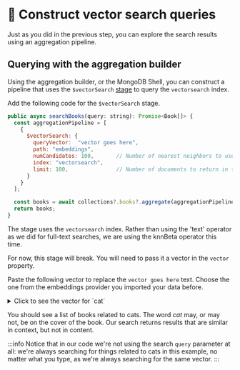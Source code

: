 
# 👐 Construct vector search queries

Just as you did in the previous step, you can explore the search results using an aggregation pipeline.

## Querying with the aggregation builder

Using the aggregation builder, or the MongoDB Shell, you can construct a pipeline that uses the `$vectorSearch` [stage](https://www.mongodb.com/docs/atlas/atlas-vector-search/vector-search-stage/) to query the `vectorsearch` index.

Add the following code for the `$vectorSearch` stage.

```js
public async searchBooks(query: string): Promise<Book[]> {
  const aggregationPipeline = [
    {
      $vectorSearch: {
        queryVector:  "vector goes here",
        path: "embeddings",
        numCandidates: 100,       // Number of nearest neighbors to use during the search.
        index: "vectorsearch",
        limit: 100,               // Number of documents to return in the results. Value can't exceed the value of numCandidates.
      }
    }
  ];

  const books = await collections?.books?.aggregate(aggregationPipeline).toArray() as Book[];
  return books;
}
```

The stage uses the `vectorsearch` index. Rather than using the 'text' operator as we did for full-text searches, we are using the <Link to="https://www.mongodb.com/docs/atlas/atlas-search/knn-beta/">knnBeta</Link> operator this time.

For now, this stage will break. You will need to pass it a vector in the `vector` property.

Paste the following vector to replace the `vector goes here` text. Choose the one from the embeddings provider you imported your data before.

<details>
<summary>Click to see the vector for `cat`</summary>
<div>

                <Tabs groupId="aiproviders">
                                    <TabItem value="serverless" label="Serverless Endpoint" default>

```js

 [
    -0.0174162965 ,  0.0245774388 ,  -0.0101664858 ,  0.015426904 ,  -0.00415589521 ,  0.000379170029 ,  0.00328788417 ,  0.0232018214 ,  0.0125158112 ,  0.0160533246 ,  -0.00541570364 ,  0.0105888518 ,  -0.00495141745 ,  0.00877464749 ,  -0.00066192291 ,  -0.0279761553 ,  0.00479448168 ,  0.00526619935 ,  0.0137019875 ,  0.0112587586 ,  -0.0164364669 ,  0.00324318558 ,  -0.00365074654 ,  0.00283526955 ,  0.0249142349 ,  -0.000715848873 ,  -0.0189171676 ,  -0.000722481229 ,  0.00902813487 ,  -0.0158262141 ,  0.00499641569 ,  0.0144984741 ,  0.0185688455 ,  0.0219901353 ,  -0.0337887295 ,  -0.00138517399 ,  0.0149789844 ,  -0.0011123264 ,  -0.0220389366 ,  0.00396383693 ,  -0.00816524867 ,  0.0165361371 ,  0.0000103136945 ,  0.00915649 ,  -0.00743202539 ,  0.00258577825 ,  -0.0010407283 ,  -0.013722592 ,  0.0265785698 ,  0.0116659962 ,  -0.0044687083 ,  -0.0170654096 ,  0.0090931775 ,  0.0182800591 ,  -0.00480159 ,  -0.0223153941 ,  -0.0149503266 ,  0.00384669541 ,  0.00747237448 ,  0.00374067528 ,  -0.0029205468 ,  0.00429578731 ,  -0.00466444204 ,  0.00285394932 ,  -0.00742075406 ,  0.00319738523 ,  0.00445757806 ,  -0.0183825158 ,  -0.0038325619 ,  0.00428729085 ,  0.0102414265 ,  -0.00895938464 ,  0.00405489327 ,  -0.00223220978 ,  -0.0142137855 ,  0.0128879305 ,  0.00182934839 ,  -0.0129079223 ,  -0.0109607885 ,  -0.00286891381 ,  -0.00816109776 ,  0.0042261472 ,  -0.0138018392 ,  0.00879025646 ,  -0.0275858473 ,  0.0199074782 ,  0.00278126402 ,  0.00318450946 ,  0.00392502174 ,  0.0032763998 ,  0.00577079458 ,  0.0109967645 ,  0.0241964459 ,  -0.00249635172 ,  -0.0277098026 ,  -0.0112264836 ,  0.00543002551 ,  -0.0060945563 ,  0.00533928443 ,  0.00700696697 ,  -0.00443158392 ,  0.0266380236 ,  0.0052870675 ,  0.00181362615 ,  -0.00063150574 ,  -0.010961365 ,  0.00454009417 ,  0.00301212608 ,  0.0146357827 ,  0.00371428649 ,  -0.0144161526 ,  0.00273155351 ,  -0.00169123092 ,  -0.00276259822 ,  0.00441844296 ,  0.013464313 ,  0.0272840764 ,  0.0103263296 ,  -0.00747303572 ,  0.0177887678 ,  0.0138310278 ,  0.000284288137 ,  -0.0100040426 ,  0.00991517305 ,  -0.0158022288 ,  -0.00863224082 ,  0.00715725124 ,  0.0218035821 ,  -0.0120832948 ,  0.0068402607 ,  0.00545122242 ,  -0.00650596293 ,  0.0155197401 ,  0.00771469343 ,  0.0214803 ,  -0.0148789957 ,  0.0286776777 ,  -0.00362978922 ,  -0.0171407629 ,  0.00785124 ,  0.00237989728 ,  0.0161630642 ,  0.0101449694 ,  -0.00741708232 ,  0.00798536651 ,  0.00452013081 ,  0.0103888111 ,  -0.014011967 ,  0.0311738066 ,  -0.00891176 ,  -0.00529846037 ,  -0.00671822391 ,  0.00301906583 ,  -0.0069941 ,  0.0188662242 ,  -0.000790660677 ,  0.00393483834 ,  -0.00165903952 ,  -0.00847951416 ,  0.00668279501 ,  0.0161590427 ,  -0.0146305244 ,  -0.00464632642 ,  -0.0056685 ,  0.0330115482 ,  0.0111305835 ,  0.0302436613 ,  -0.0116894422 ,  -0.00270438148 ,  0.0285141747 ,  -0.00717114331 ,  -0.0167590193 ,  0.00485714804 ,  0.00388671015 ,  -0.00185622601 ,  0.0241311342 ,  -0.00222511846 ,  -0.00568641163 ,  0.00082476 ,  0.00102514261 ,  0.007614817 ,  0.0115251541 ,  0.0115654282 ,  0.0149287824 ,  -0.0142699759 ,  0.00305828 ,  0.0107790576 ,  -0.0271064173 ,  -0.000438057235 ,  0.0149125801 ,  -0.00570692122 ,  0.019790316 ,  0.00523369899 ,  0.0157233402 ,  0.0194497723 ,  0.00828364 ,  0.0261637885 ,  -0.00106777356 ,  -0.00172611733 ,  0.0210740175 ,  0.0108330827 ,  0.00277128536 ,  0.0154189626 ,  0.00658144709 ,  0.0123065403 ,  -0.0227006748 ,  -0.0146393012 ,  0.00505430065 ,  -0.0153992195 ,  0.0292910989 ,  0.0130359642 ,  -0.00779962493 ,  0.0139949955 ,  -0.0134135196 ,  0.0225379467 ,  0.0151461326 ,  0.00695634028 ,  -0.0024139965 ,  -0.017798746 ,  -0.0196874235 ,  -0.0325383283 ,  0.0160800312 ,  0.0121088177 ,  -0.00885253772 ,  0.0105135813 ,  -0.00632725563 ,  0.044731766 ,  0.0135601694 ,  0.0155309541 ,  0.0211559199 ,  0.0178867057 ,  0.00488560786 ,  -0.0240100455 ,  0.00487437192 ,  -0.0041149091 ,  0.00257139071 ,  0.0196579695 ,  0.0150385257 ,  0.0177825782 ,  0.0153155597 ,  0.00475977128 ,  0.00158851594 ,  0.00595198805 ,  0.00178528065 ,  -0.00435770303 ,  -0.0140293073 ,  -0.0239157584 ,  0.0202592406 ,  -0.00880476646 ,  0.00874939 ,  0.0148269385 ,  0.00226395833 ,  0.0113797877 ,  0.0148496982 ,  0.000981716905 ,  0.00161507656 ,  -0.0109435441 ,  -0.00667641591 ,  0.0344219916 ,  0.0372289196 ,  -0.0129976077 ,  0.027455451 ,  -0.0101687554 ,  0.0184402447 ,  0.00000160684897 ,  0.00839170348 ,  -0.00304720737 ,  -0.00501035852 ,  0.0013040686 ,  0.0286810193 ,  -0.00165785092 ,  -0.00896887481 ,  0.014901435 ,  -0.00864635594 ,  0.0140394829 ,  0.0160239 ,  0.0303953737 ,  -0.0108761434 ,  0.0209692623 ,  0.00971899368 ,  -0.00486202398 ,  -0.00106382929 ,  0.0157670155 ,  0.0185049102 ,  -0.000125856968 ,  0.016272841 ,  0.00143731432 ,  -0.0148587143 ,  -0.00194294413 ,  -0.00134741853 ,  -0.0215529297 ,  0.00967474747 ,  0.004122396 ,  -0.000132224464 ,  0.0288606416 ,  0.0107908072 ,  0.00210265 ,  0.0247537829 ,  -0.00562974578 ,  -0.0163796097 ,  -0.0172648821 ,  0.0059145228 ,  -0.00990151428 ,  -0.0134067796 ,  -0.00594962807 ,  0.0168949831 ,  -0.0162620917 ,  -0.0118620684 ,  0.00665928749 ,  0.0104725547 ,  -0.0263601895 ,  -0.00030892287 ,  0.0131708058 ,  0.0205616262 ,  0.0193500519 ,  -0.00274952711 ,  0.0265398808 ,  0.00813123 ,  0.00141490332 ,  -0.00281327404 ,  -0.00459163031 ,  -0.00336960121 ,  0.00627432717 ,  -0.00115516654 ,  0.0324379057 ,  0.00233021169 ,  -0.0084840795 ,  0.0193278417 ,  -0.00452532293 ,  0.00359316729 ,  -0.00484369043 ,  -0.0124026937 ,  0.00538760144 ,  0.00616242364 ,  0.0164079089 ,  -0.00219628913 ,  0.013533229 ,  0.0132479165 ,  0.0189592596 ,  0.0126596289 ,  -0.0216388721 ,  0.0176775195 ,  -0.00595868705 ,  0.0174865779 ,  -0.027499225 ,  -0.00467659533 ,  -0.00849458296 ,  0.0136932498 ,  -0.0112622883 ,  0.00561642693 ,  0.000294685509 ,  0.00167854887 ,  -0.00100786611 ,  0.00122261653 ,  0.011614399 ,  0.0204342 ,  -0.0117546692 ,  0.00602791319 ,  0.00254450296 ,  0.0116753969 ,  -0.00492580514 ,  0.00670228619 ,  0.00524263503 ,  0.0359221213 ,  -0.00650785957 ,  -0.00342567032 ,  0.000238710738 ,  -0.0144591732 ,  -0.0180309769 ,  0.000703251222 ,  0.0179406367 ,  -0.0121124517 ,  0.00484898081 ,  -0.0129846008 ,  -0.0121382745 ,  0.0298236441 ,  0.00660934439 ,  0.00802135468 ,  -0.0147326291 ,  0.00721890526 ,  0.0268558953 ,  0.00417125644 ,  -0.00530042592 ,  -0.00102057308 ,  0.00427180901 ,  0.0162123423 ,  -0.0158268809 ,  0.0016410104 ,  0.00358636281 ,  0.0103789438 ,  -0.0373012312 ,  -0.0167543553 ,  0.00789179094 ,  -0.00651058787 ,  -0.00101554592 ,  -0.00974304695 ,  -0.00131745555 ,  0.0105802603 ,  0.0131299524 ,  -0.00679483218 ,  -0.00871113222 ,  0.0147298109 ,  0.00825089682 ,  0.00596718257 ,  0.0023834582 ,  0.0152730308 ,  0.0268712863 ,  0.0115540912 ,  -0.0034172642 ,  -0.00113652134 ,  0.0076234513 ,  0.0187208131 ,  -0.00650485698 ,  0.000535065075 ,  0.0165142342 ,  0.0018421209 ,  -0.249476731 ,  -0.00826251786 ,  -0.00227547437 ,  -0.01809109 ,  -0.013197042 ,  0.0037673153 ,  0.0365200639 ,  0.00140378659 ,  0.0111682555 ,  -0.00212278054 ,  0.00192302209 ,  0.00551756844 ,  0.00918013416 ,  0.0016007123 ,  0.00283389539 ,  0.0198921915 ,  0.00813968293 ,  0.000216852786 ,  -0.0105159897 ,  0.00775925955 ,  0.0125824884 ,  0.0122032613 ,  0.0271087475 ,  -0.237329781 ,  -0.0091460431 ,  0.0316801593 ,  0.011309783 ,  0.0148321288 ,  0.0164116453 ,  0.00588332955 ,  0.00802596472 ,  0.0076354132 ,  -0.00110252993 ,  0.00436541392 ,  -0.0034002536 ,  -0.00814347249 ,  -0.0100771571 ,  0.000550651457 ,  -0.0175937749 ,  -0.00430326303 ,  0.00681335293 ,  0.00399685185 ,  0.00380431511 ,  0.00233724923 ,  -0.00215457822 ,  0.00195491593 ,  0.0162788294 ,  -0.00570913265 ,  0.000231042519 ,  0.00515314238 ,  0.0150186466 ,  -0.00307800807 ,  -0.0198503546 ,  0.014186522 ,  0.0174691118 ,  -0.249346316 ,  -0.0132391 ,  0.0147329448 ,  -0.00133319933 ,  0.0165803097 ,  0.00463585882 ,  0.0113709606 ,  0.008648647 ,  -0.0157090388 ,  -0.0161941145 ,  0.0260536075 ,  0.0115038939 ,  0.0175996292 ,  0.0117571149 ,  0.0102994246 ,  0.00593641959 ,  -0.0208111256 ,  0.00133263832 ,  0.010016934 ,  -0.00106800569 ,  0.0136044649 ,  0.0122899665 ,  0.0123574333 ,  -0.0159868691 ,  -0.00883269496 ,  -0.0105052972 ,  -0.0153602259 ,  -0.00708895084 ,  -0.00374335726 ,  -0.00516681513 ,  -0.0135211078 ,  0.0079748584 ,  0.00592072774 ,  0.00657905731 ,  0.00537452195 ,  0.0105388239 ,  0.00773322256 ,  -0.00987939443 ,  -0.0255899932 ,  0.0052358415 ,  -0.0246183649 ,  -0.011944456 ,  -0.00988268107 ,  -0.00565451337 ,  0.0147379646 ,  0.00744351419 ,  0.00927754212 ,  0.00380466622 ,  0.0037476616 ,  0.0092136357 ,  -0.0178595334 ,  0.00654375087 ,  0.00677238265 ,  0.0119226445 ,  0.0140760075 ,  0.0101927957 ,  0.0223148279 ,  -0.00858868565 ,  0.012999041 ,  -0.0150532462 ,  0.0109934555 ,  0.00686802063 ,  0.0031152619 ,  -0.00473426143 ,  0.000165670586 ,  0.00571797 ,  0.00903102383 ,  0.0144805517 ,  0.0254828241 ,  0.0119039025 ,  0.0119439596 ,  0.0103861969 ,  0.00474035135 ,  -0.0117407953 ,  0.0022234011 ,  -0.0240126532 ,  0.00195854483 ,  -0.00518661272 ,  0.019946482 ,  -0.00267217122 ,  0.009945862 ,  0.0190599672 ,  0.0397237316 ,  0.0202055052 ,  -0.0139578842 ,  0.0060266573 ,  0.00725419354 ,  -0.00301874289 ,  0.00148249371 ,  0.0024454135 ,  0.00820134301 ,  -0.00378446095 ,  0.0234579109 ,  -0.0033848444 ,  0.00254337443 ,  0.0135972723 ,  0.00937160477 ,  -0.00909276493 ,  0.00130138954 ,  -0.00247958838 ,  -0.00518678408 ,  0.0116308825 ,  -0.00553699303 ,  0.00865344424 ,  -0.0209188387 ,  0.0284014959 ,  0.0397592895 ,  0.0571159609 ,  0.0189767536 ,  -0.023579834 ,  -0.00844216067 ,  0.0269133598 ,  -0.00793308951 ,  0.0179536212 ,  0.0059208381 ,  0.0267210901 ,  -0.00665957062 ,  -0.00739492057 ,  0.000611711 ,  -0.0111742681 ,  -0.0088798441 ,  0.0142433736 ,  -0.00675414363 ,  -0.013581289 ,  0.0119962124 ,  -0.00928197522 ,  -0.00478880247 ,  0.00416102679 ,  0.0038893742 ,  0.0427196696 ,  0.0131726274 ,  -0.0123320194 ,  0.00407074625 ,  0.0157892872 ,  -0.00405432237 ,  0.0148664955 ,  0.000984201324 ,  0.00735353632 ,  0.00236657821 ,  0.0131964013 ,  0.0166589823 ,  0.00707848091 ,  -0.0027406693 ,  0.00459480798 ,  0.0105721094 ,  0.038077537 ,  -0.00724895485 ,  0.0128929093 ,  0.0175121538 ,  -0.00665202318 ,  -0.247710422 ,  0.00593931973 ,  -0.0173492823 ,  -0.203771278 ,  0.022104552 ,  0.0050284192 ,  0.0160764456 ,  0.016262304 ,  -0.0205290765 ,  0.0136162154 ,  0.00742666796 ,  0.00876677874 ,  0.0114127081 ,  0.0416617617 ,  -0.00927854702 ,  0.0112848505 ,  0.0178707372 ,  -0.00223326334 ,  0.0115998704 ,  0.00727966847 ,  -0.0224510189 ,  0.0249368027 ,  0.0238542352 ,  -0.0146937314 ,  -0.0209311862 ,  -0.00717318663 ,  0.0110357357 ,  -0.00295578293 ,  0.0181849543 ,  0.00753912888 ,  0.0042518219 ,  -0.00561797433 ,  -0.00504555972 ,  0.0107642859 ,  0.0177009478 ,  0.00762712 ,  0.0197622236 ,  0.00996106863 ,  0.0102393087 ,  -0.000226532284 ,  0.00431017531 ,  0.00471323589 ,  -0.00553298509 ,  -0.00104342133 ,  0.00330404961 ,  0.00767560164 ,  0.0136543792 ,  0.00799431466 ,  -0.0267019328 ,  0.00330304564 ,  0.00223713531 ,  -0.0070342035 ,  0.00321111432 ,  0.00481710536 ,  0.00400120579 ,  -0.00364657654 ,  0.00713134604 ,  0.00183409965 ,  0.0146055343 ,  0.00995466858 ,  -0.00987416 ,  0.0178020764 ,  -0.00410982594 ,  -0.00375419459 ,  -0.00325361406 ,  -0.00651473925 ,  0.004713431 ,  -0.0153508792 ,  -0.0185174402 ,  -0.00903706253 ,  -0.0126047824 ,  0.0033940461 ,  0.000134488277 ,  -0.00378203602 ,  0.0171301793 ,  -0.00948834792 ,  0.0229860656 ,  0.0204468649 ,  0.0309519116 ,  -0.0137306936 ,  0.0127609968 ,  0.00304349489 ,  -0.00848938338 ,  0.000456935231 ,  -0.00419570133 ,  -0.0183459539 ,  0.0126175517 ,  0.0170864258 ,  -0.00714809308 ,  -0.00622619689 ,  -0.00646926463 ,  0.00463462481 ,  -0.00598485954 ,  0.0058905771 ,  -0.00532265846 ,  0.00814901479 ,  -0.00345747569 ,  0.00700392434 ,  0.00343142869 ,  -0.00116848084 ,  -0.00112342311 ,  0.00955636241 ,  0.00373206171 ,  -0.0109822154 ,  0.00771702081 ,  -0.0189748686 ,  0.00980147719 ,  -0.00591509324 ,  0.0076705208 ,  0.0394647382 ,  0.0115754018 ,  0.0143392934 ,  0.0000282846286 ,  0.0113825127 ,  0.0137632713 ,  0.011303287 ,  -0.0120392628 ,  0.00527257239 ,  -0.01770005 ,  -0.0211959593 ,  0.00266567105 ,  0.0137595497 ,  0.0152906533 ,  0.00961258076 ,  0.00359264831 ,  0.00661252718 ,  0.00695862202 ,  -0.0026560782 ,  -0.00485670427 ,  -0.0139870541 ,  -0.000298133207 ,  0.0239104815 ,  0.00129168539 ,  0.000877773913 ,  0.00655013742 ,  0.0215926971 ,  -0.0083441427 ,  -0.0110250823 ,  -0.0227467511 ,  -0.00535951043 ,  -0.0152951283 ,  0.0261800103 ,  0.00358167547 ,  0.00995154399 ,  0.0208249036 ,  -0.00415720558 ,  0.0102396579 ,  0.00937197078 ,  0.0101401098 ,  0.0162998606 ,  -0.00591357565 ,  -0.00123272289 ,  -0.00332033541 ,  0.0252272952 ,  0.0071680313 ,  0.00495454436 ,  0.0116113769 ,  0.0884006843 ,  0.0106528541 ,  0.0191799905 ,  0.00955921505 ,  0.00730522443 ,  0.0124047017 ,  0.00439803209 ,  -0.00646532886 ,  0.0221869014 ,  -0.00383959105 ,  -0.00633799238 ,  -0.00244529778 ,  0.0185070243 ,  0.00660874508 ,  0.000933621894 ,  0.0225343518 ,  -0.000844085938 ,  -0.0189829767 ,  0.0178090725 ,  0.0259044357 ,  0.0013883377 ,  0.0267268326 ,  0.0166377965 ,  0.0123627633 ,  0.0018634533 ,  0.00947038 ,  0.011571574 ,  0.0193832647 ,  -0.00982086919 ,  0.00155755156 ,  0.0129259815 ,  0.00136097835 ,  -0.00877885893 ,  0.0131311752 ,  -0.00151362107 ,  0.00834575202 ,  0.00050025346 ,  0.00319283199 ,  0.00782897323 ,  0.000716953946 ,  0.016656056 ,  0.0286584031 ,  -0.0176211428 ,  0.0118140755 ,  0.00854969304 ,  0.0290862173 ,  0.0170480814 ,  -0.00587001676 ,  -0.00909367 ,  0.00177566044 ,  0.016940793 ,  -0.00799633469 ,  -0.00553826662 ,  -0.000856186845 ,  -0.00895845331 ,  0.017707251 ,  0.00894242432 ,  0.00279541756 ,  0.00194747688 ,  0.0620145164 ,  0.0170855131 ,  0.0181015283 ,  -0.00488511659 ,  0.00739530521 ,  0.00381793058 ,  0.0236838441 ,  -0.0110180546 ,  -0.00303233787 ,  0.0106252125 ,  0.0218523424 ,  0.0120258862 ,  -0.0238109063 ,  -0.0141544091 ,  -0.0117197642 ,  0.00142283749 ,  0.00749559887 ,  -0.01835653 ,  0.0109190186 ,  0.230248854 ,  0.00243706512 ,  -0.0191726219 ,  -0.0039915205 ,  0.00090481824 ,  0.0097334832 ,  0.0011603015 ,  0.0128068542 ,  0.0132220108 ,  0.00675814971 ,  -0.00593760097 ,  -0.00415971177 ,  -0.00962787 ,  -0.00549635105 ,  0.00823726878 ,  0.0050871023 ,  -0.0110829314 ,  -0.0240769703 ,  0.0216759592 ,  0.0105546387 ,  0.0092127258 ,  0.00950946938 ,  0.011214288 ,  0.0207515862 ,  -0.00427346211 ,  0.0215848032 ,  0.00631247042 ,  -0.0173860975 ,  -0.00429316331 ,  -0.0156703293 ,  0.0145311896 ,  0.00154955836 ,  0.029202221 ,  0.00952351093 ,  0.00762017304 ,  0.0132371243 ,  -0.000413324917 ,  -0.018139435 ,  -0.00137031218 ,  -0.0247978102 ,  0.00110339699 ,  -0.0127050383 ,  0.00427115569 ,  0.0105016418 ,  0.00707798311 ,  0.00346998381 ,  0.0103705777 ,  -0.00652977 ,  -0.00415032031 ,  -0.02806486 ,  -0.00196650578 ,  -0.00155976182 ,  0.00992677 ,  -0.00105549069 ,  0.0137296533 ,  0.0236347523 ,  0.00182458689 ,  0.0199223049 ,  -0.00276026176 ,  0.00998133142 ,  0.0146578802 ,  0.019509837 ,  0.0132354666 ,  0.016197456 ,  -0.0222785398 ,  0.0275361184 ,  -0.00708267 ,  0.00204956881 ,  -0.0148065751 ,  -0.0156063633 ,  0.00459486898 ,  0.0315569416 ,  -0.0123368967 ,  0.000550252618 ,  0.0112896077 ,  0.0101433489 ,  0.0137203485 ,  -0.0309543014 ,  -0.0102090118 ,  -0.0146470396 ,  -0.0152495811 ,  -0.00782251731 ,  -0.000481927331 ,  0.00249194936 ,  0.0247710273 ,  -0.0138575658 ,  -0.00127112528 ,  -0.0101131462 ,  -0.0206313506 ,  0.0304280054 ,  -0.00248918636 ,  0.0173521303 ,  0.00556982402 ,  0.00141715049 ,  -0.00190233544 ,  0.0123170558 ,  0.0233307444 ,  0.00312000071 ,  0.00893271156 ,  -0.00211704732 ,  -0.0223851744 ,  -0.012003378 ,  -0.00173906132 ,  -0.033930853 ,  -0.0132441921 ,  0.00660338392 ,  -0.00732988073 ,  0.0382183567 ,  0.0115636932 ,  -0.00888128299 ,  0.00235293456 ,  0.015075597 ,  0.00542440079 ,  -0.00468811532 ,  0.00985751394 ,  -0.0152464211 ,  -0.0179700833 ,  0.0264063235 ,  0.0013880292 ,  -0.0310891103 ,  -0.00859554764 ,  0.0131274536 ,  -0.0163813084 ,  0.00150359748 ,  -0.0189019889 ,  0.017225489 ,  -0.00493983 ,  0.0150729371 ,  -0.00679251924 ,  -0.0257455166 ,  -0.0165748503 ,  -0.00722624 ,  -0.00870564487 ,  -0.00937411375 ,  -0.00884327 ,  -0.00593924755 ,  0.0273168385 ,  0.00984810665 ,  -0.00478853 ,  0.00960565172 ,  0.00520327082 ,  0.0110894656 ,  0.0043701129 ,  -0.012798368 ,  0.0209687147 ,  0.00173782359 ,  -0.00601157593 ,  -0.0136476019 ,  0.0242128018 ,  0.0126717044 ,  0.0118195312 ,  0.0129737463 ,  -0.0229055211 ,  0.000690913934 ,  0.00551808765 ,  -0.00700541073 ,  0.00897676498 ,  0.0118167475 ,  0.00463432027 ,  0.00607711449 ,  0.00252673146 ,  -0.00303562544 ,  0.00487812655 ,  0.0325729102 ,  0.00728356885 ,  0.00073953392 ,  0.0265055709 ,  -0.000579640735 ,  0.0107898898 ,  0.0121998601 ,  -0.00714005716 ,  0.0078013367 ,  -0.00521270139 ,  0.0168101899 ,  0.0088647 ,  0.00999857578 ,  -0.00270523643 ,  0.0103866616 ,  -0.0269346833 ,  0.00911592133 ,  -0.00812651496 ,  -0.00206404645 ,  -0.025884686 ,  0.00912743341 ,  -0.00175872992 ,  -0.00991604198 ,  -0.0105091603 ,  0.000180510629 ,  0.00418163789 ,  0.0123867551 ,  0.0236539524 ,  0.00107925967 ,  -0.025238933 ,  0.00963406172 ,  0.00202377327 ,  -0.0114020761 ,  -0.0153827742 ,  -0.233063191 ,  0.00823930651 ,  0.0278516747 ,  0.00509003364 ,  -0.00586490473 ,  0.0193683915 ,  0.00820283 ,  -0.00357188215 ,  0.0268714819 ,  0.010479169 ,  0.0107392 ,  -0.0155000668 ,  0.00263407873 ,  0.00065870746 ,  0.0123836948 ,  0.00198982726 ,  0.00132350391 ,  0.0108083915 ,  0.0162774287 ,  0.0291505177 ,  -0.00716524059 ,  0.019510936 ,  0.010420735 ,  -0.0078454446 ,  0.00412600813 ,  0.222484067 ,  -0.0179173574 ,  0.00783126522 ,  0.0239261631 ,  0.0193766039 ,  -0.0161322337 ,  0.00684979092 ,  0.000586602953 ,  0.0130467732 ,  0.0358007923 ,  0.0269247554 ,  0.0153604094 ,  0.0151261631 ,  -0.00188700343 ,  -0.0430293642 ,  0.0189248 ,  0.02430127 ,  0.00555612473 ,  0.0119575197 ,  0.00771942968 ,  0.0176902339 ,  0.00583886588 ,  0.0116942478 ,  -0.00926405098 ,  0.00491529051 ,  0.0217139572 ,  0.00573335215 ,  -0.000804958807 ,  -0.0280170124 ,  0.00963724311 ,  0.00507564237 ,  0.0220594108 ,  0.0128042139 ,  -0.00127830007 ,  0.00259291125 ,  0.0103000822 ,  -0.0145079456 ,  0.0148036787 ,  -0.0105359266 ,  -0.00389395165 ,  0.0142206615 ,  0.0135824792 ,  0.00595895387 ,  0.0161511507 ,  0.232452959 ,  -0.000142555946 ,  0.000271107041 ,  -0.0238926113 ,  0.0259047505 ,  0.0106993951 ,  -0.000737730297 ,  0.00544273434 ,  -0.0127941575 ,  -0.00329739344 ,  0.0119100409 ,  -0.0142753571 ,  -0.0108688306 ,  0.00695010647 ,  -0.0138504179 ,  -0.00906034093 ,  0.0275518447 ,  0.0196045041 ,  -0.00615167757 ,  -0.00447422592 ,  0.0149298692 ,  -0.00664616656 ,  0.0058194031 ,  0.00575606152 ,  0.0144092711 ,  0.000867464871 ,  0.0178548153 ,  -0.0210043751 ,  0.00154653843 ,  0.0130040636 ,  0.0133344783 ,  0.0210689399 ,  -0.000798698107 ,  0.0169157814 ,  -0.0211629048 ,  0.005026937 ,  -0.00688200723 ,  0.0141195403 ,  0.00194833172 ,  -0.252283752 ,  -0.00496839592 ,  -0.0271510147 ,  -0.0269647278 ,  0.0011925943 ,  -0.00528299622 ,  0.0144576477 ,  0.000428500032 ,  0.194181517 ,  0.00120390451 ,  0.0186372641 ,  -0.00348009216 ,  -0.0250063483 ,  0.0111154262 ,  0.0238689296 ,  0.0344107933 ,  -0.00657161698 ,  0.0185912456 ,  -0.0111957164 ,  0.0239445083 ,  0.0103179496 ,  -0.00954331364 ,  0.00209623878 ,  -0.0154177193 ,  0.00399070745 ,  -0.0194557216 ,  0.0299478099 ,  -0.0170003455 ,  -0.00423035165 ,  0.00587320467 ,  0.00796341058 ,  -0.00533772586 ,  -0.248399302 ,  0.00699611707 ,  0.0210152119 ,  0.00201326329 ,  -0.00507608615 ,  -0.000718786905 ,  0.00656326115 ,  0.00659298338 ,  -0.000534767867 ,  -0.000965561543 ,  0.0184912439 ,  0.0121826055 ,  0.0243660659 ,  -0.0246042833 ,  0.00656386279 ,  -0.251107365 ,  0.00962331798 ,  -0.00142832671 ,  -0.00682493858 ,  -0.0102992058 ,  0.0318381 ,  0.0140759088 ,  -0.00792997237 ,  0.00992488116 ,  0.0159473531 ,  -0.00444503687 ,  0.0184682291 ,  0.017080579 ,  0.00362053 ,  -0.0146627109 ,  -0.00403425889 ,  0.00717000104 ,  -0.00611356599 ,  0.0233313721 ,  -0.0000191460767 ,  0.00184973946 ,  -0.0221430436 ,  0.00678605726 ,  0.0109037785 ,  0.0074805771 ,  -0.00145827222 ,  0.00939664524 ,  -0.0191412829 ,  -0.0105937077 ,  -0.0203552675 ,  -0.000773178705 ,  0.0147816595 ,  -0.00293966336 ,  0.00826846436 ,  0.00837803818 ,  -0.00101526314 ,  -0.00273553329 ,  0.0101266494 ,  -0.001673689 ,  0.0188849866 ,  -0.00579562318 ,  -0.00269100559 ,  0.0139123229 ,  0.0112447571 ,  0.0129238544 ,  0.00298438338 ,  -0.003334234 ,  -0.00305852038 ,  0.0393794663 ,  -0.00390231446 ,  -0.00732593611 ,  -0.0110708829 ,  -0.00361443846 ,  0.017583428 ,  -0.00718549918 ,  -0.0101442989 ,  0.0065733823 ,  0.0142287426 ,  -0.0144060105 ,  0.00344274659 ,  -0.0119144674 ,  -0.0250328835 ,  0.00977446232 ,  -0.0151946703 ,  0.000556509 ,  0.0120263537 ,  0.0082664974 ,  0.000492535 ,  -0.00991211366 ,  -0.0231444649 ,  0.00153488165 ,  -0.0052031083 ,  -0.00942852534 ,  0.00826752093 ,  -0.00482423091 ,  0.00424786424 ,  0.017576132 ,  0.0120774219 ,  -0.0326001756 ,  -0.00969811715 ,  0.029474657 ,  0.0119578587 ,  -0.0031990048 ,  -0.0134235388 ,  -0.00780537 ,  0.0195534639 ,  -0.0083468128 ,  0.0167794749 ,  0.0110201519 ,  -0.00678452477 ,  0.0359834693 ,  0.00414798083 ,  -0.00200532866 ,  0.00184809917 ,  -0.00298899389 ,  0.000270740275 ,  -0.0126912016 ,  -0.0166389067 ,  0.00333408779 ,  -0.0122501981 ,  0.0221671369 ,  0.0151061174 ,  0.00304372516 ,  0.0100959325 ,  -0.00467099808 ,  0.0188763589 ,  0.00374847348 ,  -0.0058837696 ,  0.0305340886 ,  0.00531517901 ,  -0.0162042547 ,  -0.00144578575 ,  -0.0150523717 ,  -0.0107740369 ,  0.019592585 ,  0.0282917749 ,  -0.0261388607 ,  -0.0104051903 ,  0.0102958074 ,  0.0109012872 ,  0.0120215379 ,  0.0122558093 ,  0.0160539318 ,  0.000855114136 ,  -0.0187473483 ,  -0.00864194054 ,  -0.00797920395 ,  -0.0267480165 ,  0.0124802077 ,  0.0150261708 ,  0.00829137862 ,  0.00437135482 ,  0.00774782 ,  0.0332311727 ,  0.0136966566 ,  0.00591752492 ,  -0.012198546 ,  0.0205642898 ,  0.0185321 ,  0.0103255874 ,  0.0108888196 ,  0.00530302478 ,  0.00643242383 ,  0.00161989743 ,  0.00333637255 ,  0.0126080802 ,  0.0121926358 ,  0.0272572972 ,  0.0189470444 ,  0.00643786741 ,  0.0146671822 ,  -0.0115446849 ,  0.0160693377 ,  0.00702429609 ,  -0.0110485144 ,  -0.00256681 ,  -0.0121004796 ,  0.0154860076 ,  0.0217484739 ,  0.00479157455 ,  0.00916166138 ,  0.00520737376 ,  0.0295828115 ,  0.0215843525 ,  0.0139442133 ,  0.00587165263 ,  -0.0629038811 ,  0.0089202309 ,  -0.00977275148 ,  -0.00215260568 ,  0.0276353694 ,  0.0156865902 ,  0.00255307183 ,  0.0254296176 ,  0.00365543528 ,  -0.0057183858 ,  0.00900592748 ,  0.0107010705 ,  0.00631309114 ,  -0.0148108741 ,  0.0128395287 ,  -0.00277325674 ,  0.0152730336 ,  0.0142901326 ,  0.0194778983 ,  -0.00394276483 ,  0.00969220325 ,  0.00726978621 ,  -0.00968333054 ,  0.00766262319 ,  0.000700654055 ,  0.0132916747 ,  -0.00595067861 ,  0.00508601451 ,  0.00437385915 ,  0.0357413851 ,  -0.0143224932 ,  -0.0150837479 ,  0.00032923551 ,  -0.00152578694
],
```

                    </TabItem>
  <TabItem value="openai" label="OpenAI" default>

  This vector has 1536 dimensions

  ```js

[
  -0.0071006604 ,  -0.017430507 ,  -0.009666266 ,  -0.030631134 ,  -0.012618665 ,  0.0031245034 ,  -0.004992818 ,  -0.041220024 ,  -0.014563273 ,  -0.021348111 ,  0.019247366 ,  0.050730154 ,  -0.0012570759 ,  0.0025904458 ,  -0.03840957 ,  -0.0060751275 ,  0.035513945 ,  -0.0047089336 ,  0.002324304 ,  -0.013512901 ,  -0.0189209 ,  0.009034623 ,  0.01589753 ,  -0.008644282 ,  -0.014577467 ,  0.0071432428 ,  0.013065782 ,  -0.01334257 ,  0.0029523985 ,  0.004843779 ,  0.0039672856 ,  -0.016820155 ,  -0.01579817 ,  -0.043036886 ,  -0.027096773 ,  -0.004290204 ,  0.007948765 ,  -0.009957247 ,  0.021986851 ,  -0.009055914 ,  0.0049253954 ,  0.00028388447 ,  -0.012128964 ,  0.013094171 ,  -0.0038395375 ,  0.006926781 ,  -0.022100406 ,  -0.004435695 ,  0.0013803883 ,  0.01393163 ,  0.0025620572 ,  0.008161678 ,  -0.011334088 ,  0.0102553265 ,  -0.0050992747 ,  0.0027998106 ,  0.007920377 ,  -0.0126825385 ,  0.013214822 ,  0.0023349498 ,  0.015869142 ,  0.004123422 ,  -0.0018328291 ,  0.022668175 ,  0.011177951 ,  -0.003442099 ,  -0.0074093845 ,  0.00042227816 ,  -0.0041553588 ,  0.005049595 ,  0.03236283 ,  0.028033592 ,  0.023619188 ,  -0.0057096262 ,  -0.009488839 ,  -0.007047432 ,  -0.008601699 ,  0.01132699 ,  -0.00054425973 ,  -0.005337028 ,  0.035968162 ,  -0.03250477 ,  -0.016351745 ,  0.005663495 ,  0.019744165 ,  0.006415789 ,  -0.009346896 ,  0.009581101 ,  -0.01021984 ,  0.010553405 ,  0.021220364 ,  0.026458032 ,  -0.012278004 ,  0.0375863 ,  -0.010354686 ,  0.019517057 ,  -0.016891126 ,  0.025024416 ,  -0.006791936 ,  -0.059956398 ,  0.0057805977 ,  0.005177343 ,  -0.04298011 ,  -0.0077855317 ,  -0.0038040518 ,  -0.009055914 ,  0.018509267 ,  0.0010592439 ,  0.017515672 ,  -0.00261706 ,  -0.0074945497 ,  0.057287887 ,  0.011852177 ,  -0.018154413 ,  0.0060006077 ,  -0.005156052 ,  -0.004843779 ,  -0.024328899 ,  -0.006039642 ,  -0.016082056 ,  0.010986329 ,  0.009318507 ,  0.039005727 ,  0.0074022873 ,  0.018878317 ,  0.01902026 ,  -0.007913279 ,  0.013619358 ,  -0.013505803 ,  0.017160816 ,  0.029098159 ,  0.00070128334 ,  0.013853562 ,  0.009744334 ,  0.00092085026 ,  0.027692929 ,  -0.04150391 ,  -0.0027306138 ,  -0.004687642 ,  -0.06285202 ,  -0.002361564 ,  0.019304143 ,  -0.019573834 ,  0.015698811 ,  -0.010723736 ,  0.023718547 ,  0.024641171 ,  0.0037614692 ,  0.012036702 ,  0.0022639786 ,  0.0051808916 ,  -0.00914108 ,  0.027167743 ,  -0.017671809 ,  -0.007352608 ,  0.030176919 ,  0.0034846817 ,  0.01488974 ,  -0.002145102 ,  -0.020169992 ,  -0.00024618107 ,  -0.004833133 ,  0.016933708 ,  -0.014208417 ,  0.005752209 ,  0.027011607 ,  0.020922285 ,  0.0043505295 ,  -0.013853562 ,  0.0048224875 ,  -0.019502863 ,  0.02295206 ,  -0.00688065 ,  0.007317122 ,  -0.003850183 ,  0.009283022 ,  -0.00086983974 ,  -0.005145406 ,  -0.0132645015 ,  -0.027054189 ,  -0.013484512 ,  0.011142465 ,  0.01562784 ,  0.032675102 ,  0.0010619053 ,  0.0049821725 ,  0.023988238 ,  -0.007991347 ,  -0.009219148 ,  -0.0045421515 ,  0.0056031696 ,  0.026727723 ,  0.020595819 ,  -0.023250138 ,  -0.65724933 ,  -0.024087597 ,  -0.009417867 ,  -0.012916743 ,  0.012568985 ,  0.024172762 ,  0.0022125246 ,  0.0025691544 ,  0.0063412692 ,  -0.014485205 ,  -0.016791767 ,  0.009077206 ,  0.0033782253 ,  -0.010510823 ,  -0.011021814 ,  -0.0032735427 ,  -0.00425117 ,  -0.018679598 ,  -0.018140217 ,  0.023250138 ,  -0.0021592963 ,  0.005227023 ,  0.0019055745 ,  -0.013016103 ,  0.0046131224 ,  -0.009701752 ,  0.0067777415 ,  -0.032987375 ,  0.025123775 ,  0.015272984 ,  -0.012313489 ,  0.03051758 ,  -0.005457679 ,  -0.013562581 ,  0.04661383 ,  0.022937864 ,  -0.0000013376392 ,  0.027110966 ,  0.015131042 ,  0.04059548 ,  -0.018296354 ,  -0.020070631 ,  0.016720796 ,  0.0025815743 ,  -0.025336688 ,  -0.012121866 ,  -0.00082149066 ,  -0.0005637768 ,  0.010979231 ,  -0.0055889753 ,  0.016351745 ,  -0.007324219 ,  0.0018718631 ,  -0.007324219 ,  0.00850234 ,  0.0044676317 ,  0.024683755 ,  -0.023817906 ,  0.003007401 ,  0.013115462 ,  -0.0034012909 ,  0.0052908966 ,  -0.008211358 ,  -0.020184185 ,  -0.016223997 ,  0.0070900144 ,  -0.01525879 ,  -0.0038040518 ,  0.023832101 ,  0.011099882 ,  0.0057238205 ,  0.0057699517 ,  -0.03471907 ,  0.003928251 ,  0.0037756634 ,  0.0221146 ,  0.008800418 ,  -0.012788995 ,  -0.0011240051 ,  -0.0120012155 ,  -0.007629395 ,  0.004137616 ,  -0.026202537 ,  -0.008175872 ,  0.015812365 ,  -0.011752817 ,  -0.02110681 ,  -0.0014407136 ,  0.014222612 ,  0.0114192525 ,  0.0070829173 ,  0.02437148 ,  -0.017316952 ,  0.014293583 ,  -0.0091339825 ,  0.00946045 ,  -0.0062702983 ,  0.003697595 ,  0.010553405 ,  -0.03818246 ,  -0.007934571 ,  -0.0050212066 ,  0.0065470855 ,  -0.006813227 ,  0.022199765 ,  0.02366177 ,  -0.014861352 ,  0.018807346 ,  0.036592707 ,  -0.021490054 ,  0.005432839 ,  -0.004769259 ,  -0.010042413 ,  0.00018252883 ,  0.0138251735 ,  -0.031511176 ,  0.012235421 ,  0.0047444194 ,  0.01865121 ,  -0.022909477 ,  -0.010297909 ,  0.020794537 ,  0.013165142 ,  -0.008488146 ,  0.0039034113 ,  0.003184829 ,  -0.016848544 ,  0.0011701363 ,  -0.006014802 ,  -0.002145102 ,  0.008324912 ,  -0.02022677 ,  0.014549079 ,  -0.016181415 ,  0.0032149917 ,  0.0021752648 ,  0.02503861 ,  0.016053667 ,  0.01835313 ,  -0.0044215005 ,  -0.025535408 ,  -0.00036350518 ,  0.010702444 ,  0.006493857 ,  0.018267965 ,  0.0029009443 ,  -0.006813227 ,  -0.024357287 ,  0.0024343093 ,  0.009559809 ,  -0.01488974 ,  -0.010794707 ,  0.027636154 ,  0.016479494 ,  0.03452035 ,  -0.022441067 ,  -0.010056607 ,  -0.015443315 ,  -0.019233173 ,  -0.008161678 ,  0.0057309177 ,  0.034122914 ,  -0.0042795585 ,  -0.013598066 ,  -0.017061457 ,  -0.023235943 ,  0.009481741 ,  0.032958988 ,  -0.025350884 ,  -0.033328038 ,  -0.0044782776 ,  -0.021532636 ,  -0.0056599467 ,  0.022057824 ,  0.007984251 ,  0.0043434324 ,  0.0086513795 ,  -0.027877454 ,  0.008324912 ,  0.0034633905 ,  0.029382043 ,  -0.004723128 ,  -0.011703137 ,  -0.0065151486 ,  0.0009536744 ,  0.016394328 ,  0.034208078 ,  0.01828216 ,  -0.01855185 ,  0.016323356 ,  -0.017302759 ,  0.0060360935 ,  -0.0008414513 ,  0.011071494 ,  0.000944803 ,  -0.011028912 ,  0.0055641355 ,  0.02221396 ,  0.017700197 ,  0.021830715 ,  -0.0005846246 ,  0.0131438505 ,  0.010446948 ,  -0.002476892 ,  0.019659 ,  -0.036053326 ,  -0.013867756 ,  -0.008154581 ,  0.03747275 ,  0.026103176 ,  -0.00013340352 ,  -0.008225553 ,  -0.016280774 ,  -0.012632859 ,  0.0074164816 ,  0.028487807 ,  -0.010446948 ,  -0.0023154328 ,  -0.0091126915 ,  0.00028499338 ,  -0.0075229383 ,  -0.0032380573 ,  -0.005855117 ,  0.020070631 ,  0.006206424 ,  0.011632166 ,  0.020851314 ,  0.03599655 ,  0.004048902 ,  -0.026543198 ,  -0.024726337 ,  0.00032580178 ,  0.0095740035 ,  0.010879872 ,  0.004513763 ,  -0.001346677 ,  0.027579376 ,  -0.020127408 ,  0.033725474 ,  0.013044491 ,  0.00018541205 ,  0.025095386 ,  0.014101961 ,  -0.024385676 ,  0.011752817 ,  -0.0033924193 ,  0.023619188 ,  0.015443315 ,  -0.0037259837 ,  0.015287179 ,  -0.01339225 ,  0.004918298 ,  -0.018168606 ,  0.018764764 ,  0.004527957 ,  -0.015925918 ,  0.016834348 ,  0.0064690174 ,  0.027096773 ,  0.0314544 ,  0.02275334 ,  -0.0006657978 ,  0.0042298785 ,  0.000357517 ,  0.010383074 ,  0.018424101 ,  0.019630611 ,  -0.01629497 ,  0.015571063 ,  0.0058977 ,  -0.012760607 ,  -0.009467547 ,  0.010794707 ,  -0.017657613 ,  0.013221919 ,  0.012150255 ,  -0.0007780209 ,  -0.0057593063 ,  0.023164973 ,  -0.0035521043 ,  -0.018111829 ,  -0.051127594 ,  0.027650347 ,  -0.004751516 ,  -0.008750739 ,  -0.0018789603 ,  -0.041220024 ,  -0.016976291 ,  -0.0021042936 ,  0.011688943 ,  0.00032801964 ,  0.013427735 ,  0.022171376 ,  0.019105425 ,  0.013654843 ,  -0.0022107502 ,  0.030233696 ,  -0.013229016 ,  0.008885584 ,  0.010908261 ,  0.0015933015 ,  -0.027054189 ,  -0.009382382 ,  -0.026472226 ,  0.009772723 ,  -0.015925918 ,  -0.016195608 ,  -0.023917267 ,  -0.004598928 ,  0.0033214483 ,  -0.02002805 ,  0.017302759 ,  -0.022980448 ,  -0.0102766175 ,  -0.014116155 ,  -0.008104902 ,  -0.03381064 ,  -0.0020350968 ,  0.0491404 ,  -0.0011736848 ,  -0.011866371 ,  -0.012313489 ,  -0.034633905 ,  -0.017430507 ,  0.07063045 ,  0.008154581 ,  -0.009070109 ,  0.010702444 ,  0.0019162202 ,  -0.019133814 ,  -0.02943882 ,  0.0006307558 ,  0.026798693 ,  0.012540597 ,  -0.009744334 ,  0.0060502877 ,  0.009424964 ,  -0.0034917789 ,  -0.0021752648 ,  0.017544061 ,  -0.01936092 ,  0.0015977373 ,  0.010532114 ,  -0.013434832 ,  0.0023580154 ,  0.0018949289 ,  0.017231787 ,  0.0031120835 ,  -0.004527957 ,  -0.005929637 ,  0.0052589597 ,  0.03381064 ,  0.018126024 ,  -0.029410431 ,  0.0053299307 ,  0.01808344 ,  -0.015769782 ,  -0.0033906451 ,  0.011887662 ,  0.009105594 ,  -0.004751516 ,  0.008594602 ,  0.024584394 ,  -0.018168606 ,  0.020950673 ,  0.02322175 ,  -0.016053667 ,  -0.019275755 ,  0.009900471 ,  -0.007157437 ,  0.001219816 ,  0.021561025 ,  0.011767011 ,  -0.004684094 ,  0.03840957 ,  0.029325265 ,  -0.00781392 ,  0.005049595 ,  -0.016408522 ,  -0.010042413 ,  0.01408067 ,  -0.009439158 ,  -0.0021610705 ,  -0.016025279 ,  -0.008119096 ,  -0.012377363 ,  0.012157353 ,  0.00232253 ,  -0.013619358 ,  -0.022881089 ,  0.0013528869 ,  -0.02201524 ,  -0.031170515 ,  -0.013505803 ,  -0.013782591 ,  -0.016479494 ,  -0.018523462 ,  0.0077997255 ,  0.0067458046 ,  0.023321109 ,  0.022029435 ,  -0.023448857 ,  -0.00068043557 ,  0.021490054 ,  -0.015343956 ,  -0.026188342 ,  0.0046521565 ,  -0.042185232 ,  -0.021830715 ,  0.006689028 ,  -0.0068593584 ,  -0.014392942 ,  -0.0048863613 ,  -0.0002845498 ,  0.01955964 ,  0.000775803 ,  0.034775846 ,  -0.017473089 ,  -0.0037188865 ,  0.013768396 ,  0.014414234 ,  -0.009204954 ,  0.003518393 ,  -0.033697087 ,  0.01415164 ,  -0.024343094 ,  -0.013214822 ,  0.0019659 ,  0.010567599 ,  0.00012320142 ,  0.019914495 ,  0.034662295 ,  0.0020776794 ,  -0.017501477 ,  0.009644975 ,  -0.02265398 ,  -0.009644975 ,  -0.010297909 ,  0.015968502 ,  0.015031682 ,  -0.022540426 ,  0.024825696 ,  0.02437148 ,  -0.007324219 ,  -0.026926441 ,  -0.019914495 ,  0.019034453 ,  0.030829852 ,  -0.011688943 ,  0.0024822147 ,  0.0013528869 ,  0.008026834 ,  -0.0063554635 ,  0.0075371326 ,  0.0042795585 ,  0.011994119 ,  -0.01206509 ,  -0.04590412 ,  -0.022781728 ,  -0.013250307 ,  -0.013115462 ,  0.010347589 ,  -0.0067564505 ,  -0.019659 ,  -0.04516602 ,  0.005986414 ,  0.0013324827 ,  -0.02036871 ,  -0.018594433 ,  -0.042327173 ,  -0.032788657 ,  -0.00452086 ,  0.004666351 ,  0.029154934 ,  -0.009538518 ,  0.010723736 ,  -0.009105594 ,  -0.016820155 ,  -0.015741393 ,  -0.023193361 ,  -0.016678212 ,  -0.001787585 ,  0.03383903 ,  0.020680983 ,  -0.0019055745 ,  0.008956555 ,  0.011248922 ,  -0.0074022873 ,  -0.0085307285 ,  0.009126886 ,  0.01218574 ,  0.011263116 ,  -0.02732388 ,  0.011632166 ,  0.017231787 ,  -0.0038821201 ,  -0.0010610182 ,  -0.0016926611 ,  -0.02201524 ,  0.020169992 ,  0.003715338 ,  -0.023079807 ,  0.0030304666 ,  -0.0075726183 ,  0.014265195 ,  -0.0032966083 ,  0.015670422 ,  0.015003294 ,  0.0007722545 ,  -0.0022870442 ,  0.01653627 ,  0.002943527 ,  -0.008537825 ,  0.004680545 ,  0.014485205 ,  -0.010014025 ,  0.010446948 ,  -0.02601801 ,  0.01430068 ,  -0.03051758 ,  -0.016238192 ,  -0.0025496373 ,  0.0016101572 ,  -0.013385152 ,  0.011837983 ,  0.039601885 ,  0.0037117894 ,  0.008800418 ,  0.000023703244 ,  -0.007164534 ,  -0.00034664955 ,  -0.016380133 ,  0.0035130703 ,  -0.016223997 ,  -0.009403673 ,  -0.008388786 ,  -0.058196317 ,  -0.026245119 ,  -0.0067954846 ,  0.0015312019 ,  -0.001544509 ,  0.0077145603 ,  -0.01100762 ,  -0.008175872 ,  -0.01196573 ,  0.0025283461 ,  0.026287701 ,  -0.02614576 ,  0.029183323 ,  0.026401255 ,  -0.018438296 ,  -0.005198634 ,  0.0071787285 ,  -0.0150884595 ,  -0.04874296 ,  0.008154581 ,  0.0032806399 ,  -0.012916743 ,  0.015642034 ,  -0.00680613 ,  0.0050212066 ,  -0.014903935 ,  -0.024641171 ,  0.020893896 ,  0.032107335 ,  -0.009446256 ,  -0.029055575 ,  0.010603085 ,  -0.010851484 ,  0.017998274 ,  -0.008637185 ,  -0.0023384984 ,  -0.031482786 ,  -0.006767096 ,  -0.018778957 ,  0.016848544 ,  -0.018764764 ,  0.015783977 ,  0.0072816364 ,  -0.003435002 ,  0.022128794 ,  0.01393163 ,  -0.013768396 ,  -0.012625761 ,  -0.031170515 ,  0.020084826 ,  -0.019375116 ,  0.032220885 ,  0.01872218 ,  0.00425117 ,  -0.019659 ,  0.0011293279 ,  -0.017827945 ,  0.032050557 ,  -0.007380996 ,  -0.010241132 ,  0.012803189 ,  -0.022370096 ,  0.015812365 ,  -0.020070631 ,  -0.020340322 ,  0.0027394851 ,  -0.018935094 ,  -0.04019804 ,  0.016479494 ,  0.007551327 ,  -0.012086381 ,  0.0036053327 ,  -0.006600314 ,  -0.022072017 ,  -0.004002771 ,  -0.0075442297 ,  -0.021802327 ,  -0.0051666973 ,  -0.0131438505 ,  -0.0039318 ,  0.010170161 ,  0.0017662937 ,  0.01737373 ,  -0.00052518625 ,  -0.0016802412 ,  0.03542878 ,  -0.012341877 ,  0.024527619 ,  -0.033015765 ,  0.014492302 ,  -0.021092616 ,  -0.004730225 ,  -0.0038643773 ,  0.009517226 ,  0.006696125 ,  -0.018736375 ,  -0.008438466 ,  -0.0008995589 ,  -0.0067493534 ,  0.0023491438 ,  -0.0020705822 ,  0.003383548 ,  0.005777049 ,  0.009637877 ,  0.006319978 ,  -0.008921069 ,  -0.016082056 ,  0.013839368 ,  -0.010241132 ,  0.011128271 ,  0.0061638416 ,  -0.001761858 ,  0.0089920405 ,  -0.019971272 ,  0.026401255 ,  0.012696733 ,  -0.015542675 ,  -0.013569677 ,  -0.019502863 ,  0.009332702 ,  -0.0035450072 ,  -0.035031345 ,  -0.014903935 ,  -0.034406796 ,  -0.021177782 ,  0.022412678 ,  -0.013172239 ,  -0.010546308 ,  0.011788302 ,  0.0059580253 ,  -0.011483126 ,  0.0034119363 ,  -0.022611398 ,  -0.024854084 ,  -0.010730833 ,  0.0087720305 ,  -0.02564896 ,  -0.0060680304 ,  -0.021348111 ,  0.017870527 ,  0.009027526 ,  -0.040112875 ,  -0.01872218 ,  0.008843001 ,  -0.025634767 ,  -0.0045669912 ,  -0.0013972438 ,  0.009517226 ,  0.010560502 ,  -0.01835313 ,  0.013527094 ,  0.0003457624 ,  -0.0031174063 ,  0.019871913 ,  -0.014818769 ,  -0.013633551 ,  0.018906705 ,  0.0038253432 ,  0.02466956 ,  -0.016351745 ,  -0.019715777 ,  -0.024797307 ,  0.01398131 ,  0.01599689 ,  0.00058329385 ,  0.026230924 ,  0.0007066062 ,  -0.014279389 ,  0.0008498791 ,  0.008630088 ,  0.024002431 ,  -0.004850876 ,  0.012057993 ,  0.0056031696 ,  -0.012909646 ,  0.012554791 ,  -0.007962959 ,  0.0033870966 ,  -0.0078636 ,  -0.011213437 ,  -0.0127818985 ,  -0.0024094693 ,  -0.013009005 ,  -0.0016349971 ,  -0.003128052 ,  -0.0550452 ,  -0.018196994 ,  0.01972997 ,  0.00017188318 ,  0.023349497 ,  -0.011099882 ,  -0.013654843 ,  -0.01579817 ,  0.019148007 ,  -0.016408522 ,  -0.022696564 ,  0.026188342 ,  0.015542675 ,  0.019616416 ,  -0.008644282 ,  -0.012249615 ,  -0.03014853 ,  -0.008977846 ,  0.000322475 ,  -0.006359012 ,  0.008261038 ,  0.0037898577 ,  0.009148177 ,  -0.029098159 ,  0.0021167134 ,  -0.001551606 ,  -0.024910862 ,  0.006848713 ,  -0.012568985 ,  0.0017148396 ,  -0.0033232225 ,  -0.00619223 ,  0.01928995 ,  0.0029399786 ,  -0.00024108001 ,  -0.0025851228 ,  -0.0006178923 ,  0.01579817 ,  0.0042653643 ,  0.18338937 ,  -0.0033019313 ,  0.0024502778 ,  0.032306053 ,  0.0077287545 ,  -0.023477245 ,  0.031653117 ,  0.01982933 ,  0.008055221 ,  0.018466685 ,  -0.0050779833 ,  0.0021592963 ,  -0.0027448079 ,  0.008055221 ,  0.0032540257 ,  0.008715253 ,  -0.02786326 ,  -0.012171547 ,  -0.03179506 ,  -0.01579817 ,  0.023150777 ,  0.013101269 ,  -0.02550702 ,  0.000007824843 ,  0.039431553 ,  0.020212574 ,  -0.025563797 ,  -0.00951013 ,  0.012469625 ,  0.0036177526 ,  -0.019105425 ,  -0.00973014 ,  -0.008261038 ,  -0.009921762 ,  -0.0042689126 ,  -0.011547001 ,  -0.015571063 ,  0.0228527 ,  0.0014673278 ,  0.018111829 ,  -0.035570722 ,  0.005695432 ,  -0.009212051 ,  -0.009708849 ,  -0.017118234 ,  0.03361192 ,  -0.012249615 ,  -0.0051418575 ,  0.010404366 ,  0.004013417 ,  -0.013967115 ,  0.025450243 ,  0.02651481 ,  0.013640649 ,  -0.010248229 ,  0.009375284 ,  0.034832623 ,  0.0027057738 ,  0.002771422 ,  0.022866894 ,  -0.005035401 ,  0.025336688 ,  -0.01707565 ,  0.0108585805 ,  -0.016209804 ,  0.01430068 ,  0.0016784669 ,  -0.0003355603 ,  0.014222612 ,  -0.004716031 ,  0.004705385 ,  -0.017969886 ,  0.0015569289 ,  0.014137447 ,  -0.008963652 ,  -0.034037746 ,  0.021986851 ,  0.024428258 ,  0.018424101 ,  0.015372344 ,  0.0019676741 ,  -0.0026969025 ,  -0.0107166385 ,  -0.006841616 ,  -0.012710927 ,  -0.033725474 ,  0.0077287545 ,  0.020127408 ,  0.0043256897 ,  0.010567599 ,  -0.01808344 ,  -0.018338937 ,  0.018211188 ,  -0.019800942 ,  0.028615555 ,  0.022057824 ,  -0.019573834 ,  0.03216411 ,  -0.012299295 ,  0.0045669912 ,  -0.0069622668 ,  -0.017629225 ,  0.035173286 ,  0.0083107175 ,  -0.006007705 ,  0.009538518 ,  -0.0075939093 ,  0.0032149917 ,  -0.00056022825 ,  0.00929012 ,  -0.013789688 ,  -0.009588198 ,  -0.0005278477 ,  -0.004059548 ,  0.011547001 ,  0.01565623 ,  -0.005305091 ,  -0.002189459 ,  0.0013005458 ,  0.009424964 ,  0.0078068227 ,  -0.027849067 ,  0.0057699517 ,  0.0066819307 ,  -0.0033214483 ,  -0.014974905 ,  -0.019616416 ,  0.0088926805 ,  -0.025152164 ,  -0.031142127 ,  -0.009808208 ,  0.004687642 ,  0.0042227814 ,  0.0023917267 ,  -0.015642034 ,  0.015840754 ,  0.010092093 ,  -0.039147668 ,  -0.017430507 ,  0.012554791 ,  0.008175872 ,  -0.018196994 ,  0.015670422 ,  0.017501477 ,  -0.005230571 ,  -0.01943189 ,  0.009893374 ,  0.015840754 ,  -0.017501477 ,  -0.036308825 ,  -0.03142601 ,  0.008715253 ,  -0.00033622567 ,  -0.015301373 ,  0.023065614 ,  -0.017217593 ,  -0.024896668 ,  -0.013058686 ,  0.01415164 ,  -0.020354517 ,  -0.0454499 ,  -0.002157522 ,  0.025294106 ,  -0.006717416 ,  -0.010780512 ,  -0.009652072 ,  -0.18520622 ,  0.0008055222 ,  0.014321972 ,  -0.03236283 ,  -0.00063430436 ,  0.00550381 ,  0.030574357 ,  -0.011092786 ,  -0.011582486 ,  -0.008253941 ,  0.028899439 ,  -0.005514456 ,  -0.05098565 ,  -0.015741393 ,  0.0132432105 ,  -0.03162473 ,  0.002279947 ,  -0.011483126 ,  0.0010894067 ,  0.012647053 ,  0.04513763 ,  -0.03398097 ,  0.0137045225 ,  -0.024556007 ,  0.005305091 ,  0.014087766 ,  -0.0029027187 ,  -0.011752817 ,  -0.0033374168 ,  -0.020581624 ,  -0.026756112 ,  0.009737237 ,  0.022881089 ,  0.009353993 ,  0.013725814 ,  0.0039176056 ,  0.008878486 ,  -0.0064441776 ,  -0.008410078 ,  0.015642034 ,  0.009765626 ,  0.043036886 ,  0.023633381 ,  -0.0071787285 ,  -0.017402118 ,  0.024201151 ,  0.016394328 ,  0.008261038 ,  0.024115985 ,  -0.027692929 ,  0.005549941 ,  -0.010879872 ,  0.014350359 ,  0.0070616263 ,  0.034094524 ,  0.02486828 ,  0.009006235 ,  -0.015230401 ,  -0.0015187819 ,  -0.0072816364 ,  -0.027125161 ,  -0.036507543 ,  -0.017544061 ,  -0.0054541305 ,  -0.008253941 ,  -0.013009005 ,  -0.012710927 ,  0.0072248597 ,  -0.03909089 ,  0.004485375 ,  -0.015713004 ,  0.010915358 ,  0.033015765 ,  -0.02523733 ,  0.011674749 ,  0.0069551696 ,  -0.018835735 ,  0.009311411 ,  -0.011220533 ,  -0.0067954846 ,  -0.01653627 ,  0.05791243 ,  -0.014002602 ,  -0.0245702 ,  0.0029222358 ,  0.030943407 ,  0.012306391 ,  -0.0048970073 ,  0.0017574222 ,  0.0008148371 ,  0.031567954 ,  -0.016394328 ,  -0.013413541 ,  -0.0334132 ,  0.023250138 ,  0.020766148 ,  0.013960019 ,  0.013903242 ,  -0.005273154 ,  -0.014662633 ,  0.005113469 ,  -0.015045877 ,  -0.00085254054 ,  0.005855117 ,  0.0307163 ,  0.0011169079 ,  0.025393466 ,  0.02439987 ,  0.036308825 ,  -0.0085307285 ,  -0.004407306 ,  0.0028654588 ,  0.028956216 ,  0.0070119463 ,  0.0089920405 ,  -0.010886969 ,  -0.010844386 ,  -0.0010610182 ,  0.0009873856 ,  -0.0189209 ,  0.03676304 ,  0.017316952 ,  -0.00083479774 ,  0.009240439 ,  -0.028104562 ,  -0.016678212 ,  -0.1366052 ,  -0.03213572 ,  -0.005361868 ,  0.04224201 ,  0.0058018886 ,  -0.0014194223 ,  0.00092794735 ,  0.020184185 ,  -0.024087597 ,  0.03752953 ,  -0.010922455 ,  -0.024272121 ,  0.0049360413 ,  -0.007927474 ,  0.0024733434 ,  0.0072816364 ,  -0.00026481098 ,  -0.023789518 ,  -0.018026663 ,  -0.0033658051 ,  0.00002438246 ,  0.0019871911 ,  0.006007705 ,  -0.0078636 ,  -0.014605856 ,  0.0043895636 ,  -0.041759405 ,  0.028558778 ,  0.035599113 ,  -0.008630088 ,  0.020184185 ,  -0.029694315 ,  0.0033941937 ,  -0.025861874 ,  -0.009204954 ,  0.017430507 ,  -0.0028902988 ,  -0.0009199631 ,  0.02958076 ,  -0.020127408 ,  0.014265195 ,  0.008956555 ,  -0.012313489 ,  -0.014832963 ,  0.011738623 ,  -0.010993426 ,  -0.0030375638 ,  0.02722452 ,  0.0010965038 ,  -0.029495597 ,  -0.03511651 ,  -0.0076435893 ,  -0.015968502 ,  0.00036927158 ,  0.047976475 ,  -0.019261561 ,  -0.0019818684 ,  0.036848202 ,  0.011972828 ,  0.0334132 ,  -0.007310025 ,  -0.024115985 ,  0.01579817 ,  0.035002954 ,  0.017416311 ,  0.009297216 ,  -0.017061457 ,  -0.014591661 ,  -0.0062383614 ,  -0.020169992 ,  0.0073455106 ,  0.016053667 ,  -0.039885767 ,  0.044711802 ,  -0.011461835 ,  0.022781728 ,  -0.021262947 ,  0.005592524 ,  0.014123253 ,  -0.025904458 ,  -0.01488974 ,  -0.013676134 ,  0.023959849 ,  -0.01714662 ,  0.023477245 ,  -0.0057983403 ,  -0.005081532 ,  0.020354517 ,  0.00037525978 ,  -0.024485035 ,  0.009637877 ,  -0.00887139 ,  0.017501477 ,  -0.032646712 ,  0.0055641355 ,  0.013378056 ,  0.0014726507 ,  0.00029009444 ,  -0.003324997 ,  0.014563273 ,  0.0077642403 ,  -0.009446256 ,  -0.08601699 ,  0.017047262 ,  -0.0189209 ,  0.017544061 ,  0.021475859 ,  -0.0002776745 ,  -0.006742256 ,  -0.022299124 ,  -0.01700468 ,  -0.0041127764 ,  -0.020155797 ,  0.020453876 ,  -0.013016103 ,  0.01636594 ,  0.0015480575 ,  -0.022043629 ,  0.011206339 ,  0.004297301 ,  0.0060431906 ,  0.013725814 ,  -0.002853039 ,  -0.008906875 ,  0.020964868 ,  -0.009616586 ,  -0.01774278 ,  0.008459757 ,  -0.014016796 ,  0.0047089336 ,  -0.011908953 ,  -0.005535747 ,  0.023463052 ,  -0.015854947 ,  0.022412678 ,  0.025890263 ,  -0.0063057835 ,  -0.017700197 ,  -0.015599451 ,  0.006057385 ,  -0.010006928 ,  0.011284407 ,  -0.0076577836 ,  -0.020453876 ,  0.011483126 ,  -0.019715777 ,  0.016564658 ,  0.0012393331 ,  -0.010305006 ,  0.0038076004 ,  0.028019397 ,  0.022455262 ,  0.02466956 ,  0.01036888 ,  -0.015187819 ,  -0.0041447133 ,  -0.026642557 ,  -0.034946177 ,  0.010865678 ,  -0.0031298262 ,  -0.0072745397 ,  -0.03747275 ,  0.0005899474 ,  0.03471907 ,  0.008786224 ,  -0.005950928 ,  0.010794707 ,  0.015599451 ,  -0.0000980843 ,  -0.033526756 ,  0.0076648807 ,  -0.040992916 ,  -0.013349667 ,  -0.009446256 ,  0.008445563 ,  0.0056989808 ,  0.011547001 ,  0.012341877 ,  -0.014073572 ,  -0.013896145 ,  -0.009765626 ,  0.036677875 ,  -0.01383227 ,  -0.011894759 ,  -0.0033675795 ,  0.011852177 ,  0.021419084 ,  0.007686172 ,  -0.017771168 ,  0.0076648807 ,  0.0033729023 ,  0.0016119315 ,  0.0003981036 ,  0.014094864 ,  0.010248229 ,  -0.025663156 ,  0.0049750754 ,  0.004538603 ,  -0.006288041 ,  -0.0019659 ,  0.004048902 ,  0.03378225 ,  0.013158045 ,  -0.005351222 ,  -0.03435002 ,  0.008906875 ,  -0.0027980362 ,  0.012675442 ,  -0.019800942 ,  -0.020453876 ,  -0.017927304 ,  0.019247366 ,  0.020680983 ,  -0.011901856 ,  0.0086513795 ,  0.016110443 ,  -0.0039318 ,  0.025265718 ,  -0.0016092701 ,  -0.014321972 ,  -0.021362307 ,  0.017104039 ,  0.01902026 ,  0.013065782 ,  0.014549079 ,  -0.002648997 ,  0.016962096 ,  0.007437773 ,  0.03886378 ,  -0.02823231 ,  -0.012916743 ,  0.008630088 ,  -0.017104039 ,  -0.021092616 ,  -0.022994641 ,  -0.01781375 ,  -0.024243733 ,  -0.011163756 ,  0.020311933 ,  0.021504248 ,  -0.02695483 ,  0.041305188 ,  0.017359534 ,  0.021064227 ,  0.0023651125 ,  -0.023846295 ,  -0.0000624324 ,  0.03582622 ,  0.022398485 ,  -0.01771439 ,  0.013449026 ,  0.017501477 ,  -0.014563273 ,  -0.010766318 ,  -0.018707987 ,  -0.022341708 ,  -0.007508744 ,  -0.011497321 ,  0.007565521 ,  -0.013903242 ,  0.009197856 ,  0.020766148 ,  0.00872235 ,  0.019843524 ,  -0.007214214 ,  -0.030120142 ,  -0.013463221 ,  0.03159634 ,  -0.0019179945 ,  -0.012171547 ,  -0.012710927 ,  0.0066819307 ,  0.017856333 ,  -0.021788133 ,  -0.010801804 ,  0.01902026 ,  -0.010226938 ,  0.0017219367 ,  -0.019261561 ,  0.001551606 ,  0.003089018 ,  -0.012412848 ,  0.004329238 ,  -0.001761858 ,  -0.017473089 ,  0.010603085 ,  0.020141603 ,  -0.014435525 ,  -0.02329272 ,  -0.014229709
],
```

                    </TabItem>
  <TabItem value="googleVertex" label="Google Cloud Vertex AI">

  This vector has 1408 dimensions

```js

[
    -0.0174162965 ,  0.0245774388 ,  -0.0101664858 ,  0.015426904 ,  -0.00415589521 ,  0.000379170029 ,  0.00328788417 ,  0.0232018214 ,  0.0125158112 ,  0.0160533246 ,  -0.00541570364 ,  0.0105888518 ,  -0.00495141745 ,  0.00877464749 ,  -0.00066192291 ,  -0.0279761553 ,  0.00479448168 ,  0.00526619935 ,  0.0137019875 ,  0.0112587586 ,  -0.0164364669 ,  0.00324318558 ,  -0.00365074654 ,  0.00283526955 ,  0.0249142349 ,  -0.000715848873 ,  -0.0189171676 ,  -0.000722481229 ,  0.00902813487 ,  -0.0158262141 ,  0.00499641569 ,  0.0144984741 ,  0.0185688455 ,  0.0219901353 ,  -0.0337887295 ,  -0.00138517399 ,  0.0149789844 ,  -0.0011123264 ,  -0.0220389366 ,  0.00396383693 ,  -0.00816524867 ,  0.0165361371 ,  0.0000103136945 ,  0.00915649 ,  -0.00743202539 ,  0.00258577825 ,  -0.0010407283 ,  -0.013722592 ,  0.0265785698 ,  0.0116659962 ,  -0.0044687083 ,  -0.0170654096 ,  0.0090931775 ,  0.0182800591 ,  -0.00480159 ,  -0.0223153941 ,  -0.0149503266 ,  0.00384669541 ,  0.00747237448 ,  0.00374067528 ,  -0.0029205468 ,  0.00429578731 ,  -0.00466444204 ,  0.00285394932 ,  -0.00742075406 ,  0.00319738523 ,  0.00445757806 ,  -0.0183825158 ,  -0.0038325619 ,  0.00428729085 ,  0.0102414265 ,  -0.00895938464 ,  0.00405489327 ,  -0.00223220978 ,  -0.0142137855 ,  0.0128879305 ,  0.00182934839 ,  -0.0129079223 ,  -0.0109607885 ,  -0.00286891381 ,  -0.00816109776 ,  0.0042261472 ,  -0.0138018392 ,  0.00879025646 ,  -0.0275858473 ,  0.0199074782 ,  0.00278126402 ,  0.00318450946 ,  0.00392502174 ,  0.0032763998 ,  0.00577079458 ,  0.0109967645 ,  0.0241964459 ,  -0.00249635172 ,  -0.0277098026 ,  -0.0112264836 ,  0.00543002551 ,  -0.0060945563 ,  0.00533928443 ,  0.00700696697 ,  -0.00443158392 ,  0.0266380236 ,  0.0052870675 ,  0.00181362615 ,  -0.00063150574 ,  -0.010961365 ,  0.00454009417 ,  0.00301212608 ,  0.0146357827 ,  0.00371428649 ,  -0.0144161526 ,  0.00273155351 ,  -0.00169123092 ,  -0.00276259822 ,  0.00441844296 ,  0.013464313 ,  0.0272840764 ,  0.0103263296 ,  -0.00747303572 ,  0.0177887678 ,  0.0138310278 ,  0.000284288137 ,  -0.0100040426 ,  0.00991517305 ,  -0.0158022288 ,  -0.00863224082 ,  0.00715725124 ,  0.0218035821 ,  -0.0120832948 ,  0.0068402607 ,  0.00545122242 ,  -0.00650596293 ,  0.0155197401 ,  0.00771469343 ,  0.0214803 ,  -0.0148789957 ,  0.0286776777 ,  -0.00362978922 ,  -0.0171407629 ,  0.00785124 ,  0.00237989728 ,  0.0161630642 ,  0.0101449694 ,  -0.00741708232 ,  0.00798536651 ,  0.00452013081 ,  0.0103888111 ,  -0.014011967 ,  0.0311738066 ,  -0.00891176 ,  -0.00529846037 ,  -0.00671822391 ,  0.00301906583 ,  -0.0069941 ,  0.0188662242 ,  -0.000790660677 ,  0.00393483834 ,  -0.00165903952 ,  -0.00847951416 ,  0.00668279501 ,  0.0161590427 ,  -0.0146305244 ,  -0.00464632642 ,  -0.0056685 ,  0.0330115482 ,  0.0111305835 ,  0.0302436613 ,  -0.0116894422 ,  -0.00270438148 ,  0.0285141747 ,  -0.00717114331 ,  -0.0167590193 ,  0.00485714804 ,  0.00388671015 ,  -0.00185622601 ,  0.0241311342 ,  -0.00222511846 ,  -0.00568641163 ,  0.00082476 ,  0.00102514261 ,  0.007614817 ,  0.0115251541 ,  0.0115654282 ,  0.0149287824 ,  -0.0142699759 ,  0.00305828 ,  0.0107790576 ,  -0.0271064173 ,  -0.000438057235 ,  0.0149125801 ,  -0.00570692122 ,  0.019790316 ,  0.00523369899 ,  0.0157233402 ,  0.0194497723 ,  0.00828364 ,  0.0261637885 ,  -0.00106777356 ,  -0.00172611733 ,  0.0210740175 ,  0.0108330827 ,  0.00277128536 ,  0.0154189626 ,  0.00658144709 ,  0.0123065403 ,  -0.0227006748 ,  -0.0146393012 ,  0.00505430065 ,  -0.0153992195 ,  0.0292910989 ,  0.0130359642 ,  -0.00779962493 ,  0.0139949955 ,  -0.0134135196 ,  0.0225379467 ,  0.0151461326 ,  0.00695634028 ,  -0.0024139965 ,  -0.017798746 ,  -0.0196874235 ,  -0.0325383283 ,  0.0160800312 ,  0.0121088177 ,  -0.00885253772 ,  0.0105135813 ,  -0.00632725563 ,  0.044731766 ,  0.0135601694 ,  0.0155309541 ,  0.0211559199 ,  0.0178867057 ,  0.00488560786 ,  -0.0240100455 ,  0.00487437192 ,  -0.0041149091 ,  0.00257139071 ,  0.0196579695 ,  0.0150385257 ,  0.0177825782 ,  0.0153155597 ,  0.00475977128 ,  0.00158851594 ,  0.00595198805 ,  0.00178528065 ,  -0.00435770303 ,  -0.0140293073 ,  -0.0239157584 ,  0.0202592406 ,  -0.00880476646 ,  0.00874939 ,  0.0148269385 ,  0.00226395833 ,  0.0113797877 ,  0.0148496982 ,  0.000981716905 ,  0.00161507656 ,  -0.0109435441 ,  -0.00667641591 ,  0.0344219916 ,  0.0372289196 ,  -0.0129976077 ,  0.027455451 ,  -0.0101687554 ,  0.0184402447 ,  0.00000160684897 ,  0.00839170348 ,  -0.00304720737 ,  -0.00501035852 ,  0.0013040686 ,  0.0286810193 ,  -0.00165785092 ,  -0.00896887481 ,  0.014901435 ,  -0.00864635594 ,  0.0140394829 ,  0.0160239 ,  0.0303953737 ,  -0.0108761434 ,  0.0209692623 ,  0.00971899368 ,  -0.00486202398 ,  -0.00106382929 ,  0.0157670155 ,  0.0185049102 ,  -0.000125856968 ,  0.016272841 ,  0.00143731432 ,  -0.0148587143 ,  -0.00194294413 ,  -0.00134741853 ,  -0.0215529297 ,  0.00967474747 ,  0.004122396 ,  -0.000132224464 ,  0.0288606416 ,  0.0107908072 ,  0.00210265 ,  0.0247537829 ,  -0.00562974578 ,  -0.0163796097 ,  -0.0172648821 ,  0.0059145228 ,  -0.00990151428 ,  -0.0134067796 ,  -0.00594962807 ,  0.0168949831 ,  -0.0162620917 ,  -0.0118620684 ,  0.00665928749 ,  0.0104725547 ,  -0.0263601895 ,  -0.00030892287 ,  0.0131708058 ,  0.0205616262 ,  0.0193500519 ,  -0.00274952711 ,  0.0265398808 ,  0.00813123 ,  0.00141490332 ,  -0.00281327404 ,  -0.00459163031 ,  -0.00336960121 ,  0.00627432717 ,  -0.00115516654 ,  0.0324379057 ,  0.00233021169 ,  -0.0084840795 ,  0.0193278417 ,  -0.00452532293 ,  0.00359316729 ,  -0.00484369043 ,  -0.0124026937 ,  0.00538760144 ,  0.00616242364 ,  0.0164079089 ,  -0.00219628913 ,  0.013533229 ,  0.0132479165 ,  0.0189592596 ,  0.0126596289 ,  -0.0216388721 ,  0.0176775195 ,  -0.00595868705 ,  0.0174865779 ,  -0.027499225 ,  -0.00467659533 ,  -0.00849458296 ,  0.0136932498 ,  -0.0112622883 ,  0.00561642693 ,  0.000294685509 ,  0.00167854887 ,  -0.00100786611 ,  0.00122261653 ,  0.011614399 ,  0.0204342 ,  -0.0117546692 ,  0.00602791319 ,  0.00254450296 ,  0.0116753969 ,  -0.00492580514 ,  0.00670228619 ,  0.00524263503 ,  0.0359221213 ,  -0.00650785957 ,  -0.00342567032 ,  0.000238710738 ,  -0.0144591732 ,  -0.0180309769 ,  0.000703251222 ,  0.0179406367 ,  -0.0121124517 ,  0.00484898081 ,  -0.0129846008 ,  -0.0121382745 ,  0.0298236441 ,  0.00660934439 ,  0.00802135468 ,  -0.0147326291 ,  0.00721890526 ,  0.0268558953 ,  0.00417125644 ,  -0.00530042592 ,  -0.00102057308 ,  0.00427180901 ,  0.0162123423 ,  -0.0158268809 ,  0.0016410104 ,  0.00358636281 ,  0.0103789438 ,  -0.0373012312 ,  -0.0167543553 ,  0.00789179094 ,  -0.00651058787 ,  -0.00101554592 ,  -0.00974304695 ,  -0.00131745555 ,  0.0105802603 ,  0.0131299524 ,  -0.00679483218 ,  -0.00871113222 ,  0.0147298109 ,  0.00825089682 ,  0.00596718257 ,  0.0023834582 ,  0.0152730308 ,  0.0268712863 ,  0.0115540912 ,  -0.0034172642 ,  -0.00113652134 ,  0.0076234513 ,  0.0187208131 ,  -0.00650485698 ,  0.000535065075 ,  0.0165142342 ,  0.0018421209 ,  -0.249476731 ,  -0.00826251786 ,  -0.00227547437 ,  -0.01809109 ,  -0.013197042 ,  0.0037673153 ,  0.0365200639 ,  0.00140378659 ,  0.0111682555 ,  -0.00212278054 ,  0.00192302209 ,  0.00551756844 ,  0.00918013416 ,  0.0016007123 ,  0.00283389539 ,  0.0198921915 ,  0.00813968293 ,  0.000216852786 ,  -0.0105159897 ,  0.00775925955 ,  0.0125824884 ,  0.0122032613 ,  0.0271087475 ,  -0.237329781 ,  -0.0091460431 ,  0.0316801593 ,  0.011309783 ,  0.0148321288 ,  0.0164116453 ,  0.00588332955 ,  0.00802596472 ,  0.0076354132 ,  -0.00110252993 ,  0.00436541392 ,  -0.0034002536 ,  -0.00814347249 ,  -0.0100771571 ,  0.000550651457 ,  -0.0175937749 ,  -0.00430326303 ,  0.00681335293 ,  0.00399685185 ,  0.00380431511 ,  0.00233724923 ,  -0.00215457822 ,  0.00195491593 ,  0.0162788294 ,  -0.00570913265 ,  0.000231042519 ,  0.00515314238 ,  0.0150186466 ,  -0.00307800807 ,  -0.0198503546 ,  0.014186522 ,  0.0174691118 ,  -0.249346316 ,  -0.0132391 ,  0.0147329448 ,  -0.00133319933 ,  0.0165803097 ,  0.00463585882 ,  0.0113709606 ,  0.008648647 ,  -0.0157090388 ,  -0.0161941145 ,  0.0260536075 ,  0.0115038939 ,  0.0175996292 ,  0.0117571149 ,  0.0102994246 ,  0.00593641959 ,  -0.0208111256 ,  0.00133263832 ,  0.010016934 ,  -0.00106800569 ,  0.0136044649 ,  0.0122899665 ,  0.0123574333 ,  -0.0159868691 ,  -0.00883269496 ,  -0.0105052972 ,  -0.0153602259 ,  -0.00708895084 ,  -0.00374335726 ,  -0.00516681513 ,  -0.0135211078 ,  0.0079748584 ,  0.00592072774 ,  0.00657905731 ,  0.00537452195 ,  0.0105388239 ,  0.00773322256 ,  -0.00987939443 ,  -0.0255899932 ,  0.0052358415 ,  -0.0246183649 ,  -0.011944456 ,  -0.00988268107 ,  -0.00565451337 ,  0.0147379646 ,  0.00744351419 ,  0.00927754212 ,  0.00380466622 ,  0.0037476616 ,  0.0092136357 ,  -0.0178595334 ,  0.00654375087 ,  0.00677238265 ,  0.0119226445 ,  0.0140760075 ,  0.0101927957 ,  0.0223148279 ,  -0.00858868565 ,  0.012999041 ,  -0.0150532462 ,  0.0109934555 ,  0.00686802063 ,  0.0031152619 ,  -0.00473426143 ,  0.000165670586 ,  0.00571797 ,  0.00903102383 ,  0.0144805517 ,  0.0254828241 ,  0.0119039025 ,  0.0119439596 ,  0.0103861969 ,  0.00474035135 ,  -0.0117407953 ,  0.0022234011 ,  -0.0240126532 ,  0.00195854483 ,  -0.00518661272 ,  0.019946482 ,  -0.00267217122 ,  0.009945862 ,  0.0190599672 ,  0.0397237316 ,  0.0202055052 ,  -0.0139578842 ,  0.0060266573 ,  0.00725419354 ,  -0.00301874289 ,  0.00148249371 ,  0.0024454135 ,  0.00820134301 ,  -0.00378446095 ,  0.0234579109 ,  -0.0033848444 ,  0.00254337443 ,  0.0135972723 ,  0.00937160477 ,  -0.00909276493 ,  0.00130138954 ,  -0.00247958838 ,  -0.00518678408 ,  0.0116308825 ,  -0.00553699303 ,  0.00865344424 ,  -0.0209188387 ,  0.0284014959 ,  0.0397592895 ,  0.0571159609 ,  0.0189767536 ,  -0.023579834 ,  -0.00844216067 ,  0.0269133598 ,  -0.00793308951 ,  0.0179536212 ,  0.0059208381 ,  0.0267210901 ,  -0.00665957062 ,  -0.00739492057 ,  0.000611711 ,  -0.0111742681 ,  -0.0088798441 ,  0.0142433736 ,  -0.00675414363 ,  -0.013581289 ,  0.0119962124 ,  -0.00928197522 ,  -0.00478880247 ,  0.00416102679 ,  0.0038893742 ,  0.0427196696 ,  0.0131726274 ,  -0.0123320194 ,  0.00407074625 ,  0.0157892872 ,  -0.00405432237 ,  0.0148664955 ,  0.000984201324 ,  0.00735353632 ,  0.00236657821 ,  0.0131964013 ,  0.0166589823 ,  0.00707848091 ,  -0.0027406693 ,  0.00459480798 ,  0.0105721094 ,  0.038077537 ,  -0.00724895485 ,  0.0128929093 ,  0.0175121538 ,  -0.00665202318 ,  -0.247710422 ,  0.00593931973 ,  -0.0173492823 ,  -0.203771278 ,  0.022104552 ,  0.0050284192 ,  0.0160764456 ,  0.016262304 ,  -0.0205290765 ,  0.0136162154 ,  0.00742666796 ,  0.00876677874 ,  0.0114127081 ,  0.0416617617 ,  -0.00927854702 ,  0.0112848505 ,  0.0178707372 ,  -0.00223326334 ,  0.0115998704 ,  0.00727966847 ,  -0.0224510189 ,  0.0249368027 ,  0.0238542352 ,  -0.0146937314 ,  -0.0209311862 ,  -0.00717318663 ,  0.0110357357 ,  -0.00295578293 ,  0.0181849543 ,  0.00753912888 ,  0.0042518219 ,  -0.00561797433 ,  -0.00504555972 ,  0.0107642859 ,  0.0177009478 ,  0.00762712 ,  0.0197622236 ,  0.00996106863 ,  0.0102393087 ,  -0.000226532284 ,  0.00431017531 ,  0.00471323589 ,  -0.00553298509 ,  -0.00104342133 ,  0.00330404961 ,  0.00767560164 ,  0.0136543792 ,  0.00799431466 ,  -0.0267019328 ,  0.00330304564 ,  0.00223713531 ,  -0.0070342035 ,  0.00321111432 ,  0.00481710536 ,  0.00400120579 ,  -0.00364657654 ,  0.00713134604 ,  0.00183409965 ,  0.0146055343 ,  0.00995466858 ,  -0.00987416 ,  0.0178020764 ,  -0.00410982594 ,  -0.00375419459 ,  -0.00325361406 ,  -0.00651473925 ,  0.004713431 ,  -0.0153508792 ,  -0.0185174402 ,  -0.00903706253 ,  -0.0126047824 ,  0.0033940461 ,  0.000134488277 ,  -0.00378203602 ,  0.0171301793 ,  -0.00948834792 ,  0.0229860656 ,  0.0204468649 ,  0.0309519116 ,  -0.0137306936 ,  0.0127609968 ,  0.00304349489 ,  -0.00848938338 ,  0.000456935231 ,  -0.00419570133 ,  -0.0183459539 ,  0.0126175517 ,  0.0170864258 ,  -0.00714809308 ,  -0.00622619689 ,  -0.00646926463 ,  0.00463462481 ,  -0.00598485954 ,  0.0058905771 ,  -0.00532265846 ,  0.00814901479 ,  -0.00345747569 ,  0.00700392434 ,  0.00343142869 ,  -0.00116848084 ,  -0.00112342311 ,  0.00955636241 ,  0.00373206171 ,  -0.0109822154 ,  0.00771702081 ,  -0.0189748686 ,  0.00980147719 ,  -0.00591509324 ,  0.0076705208 ,  0.0394647382 ,  0.0115754018 ,  0.0143392934 ,  0.0000282846286 ,  0.0113825127 ,  0.0137632713 ,  0.011303287 ,  -0.0120392628 ,  0.00527257239 ,  -0.01770005 ,  -0.0211959593 ,  0.00266567105 ,  0.0137595497 ,  0.0152906533 ,  0.00961258076 ,  0.00359264831 ,  0.00661252718 ,  0.00695862202 ,  -0.0026560782 ,  -0.00485670427 ,  -0.0139870541 ,  -0.000298133207 ,  0.0239104815 ,  0.00129168539 ,  0.000877773913 ,  0.00655013742 ,  0.0215926971 ,  -0.0083441427 ,  -0.0110250823 ,  -0.0227467511 ,  -0.00535951043 ,  -0.0152951283 ,  0.0261800103 ,  0.00358167547 ,  0.00995154399 ,  0.0208249036 ,  -0.00415720558 ,  0.0102396579 ,  0.00937197078 ,  0.0101401098 ,  0.0162998606 ,  -0.00591357565 ,  -0.00123272289 ,  -0.00332033541 ,  0.0252272952 ,  0.0071680313 ,  0.00495454436 ,  0.0116113769 ,  0.0884006843 ,  0.0106528541 ,  0.0191799905 ,  0.00955921505 ,  0.00730522443 ,  0.0124047017 ,  0.00439803209 ,  -0.00646532886 ,  0.0221869014 ,  -0.00383959105 ,  -0.00633799238 ,  -0.00244529778 ,  0.0185070243 ,  0.00660874508 ,  0.000933621894 ,  0.0225343518 ,  -0.000844085938 ,  -0.0189829767 ,  0.0178090725 ,  0.0259044357 ,  0.0013883377 ,  0.0267268326 ,  0.0166377965 ,  0.0123627633 ,  0.0018634533 ,  0.00947038 ,  0.011571574 ,  0.0193832647 ,  -0.00982086919 ,  0.00155755156 ,  0.0129259815 ,  0.00136097835 ,  -0.00877885893 ,  0.0131311752 ,  -0.00151362107 ,  0.00834575202 ,  0.00050025346 ,  0.00319283199 ,  0.00782897323 ,  0.000716953946 ,  0.016656056 ,  0.0286584031 ,  -0.0176211428 ,  0.0118140755 ,  0.00854969304 ,  0.0290862173 ,  0.0170480814 ,  -0.00587001676 ,  -0.00909367 ,  0.00177566044 ,  0.016940793 ,  -0.00799633469 ,  -0.00553826662 ,  -0.000856186845 ,  -0.00895845331 ,  0.017707251 ,  0.00894242432 ,  0.00279541756 ,  0.00194747688 ,  0.0620145164 ,  0.0170855131 ,  0.0181015283 ,  -0.00488511659 ,  0.00739530521 ,  0.00381793058 ,  0.0236838441 ,  -0.0110180546 ,  -0.00303233787 ,  0.0106252125 ,  0.0218523424 ,  0.0120258862 ,  -0.0238109063 ,  -0.0141544091 ,  -0.0117197642 ,  0.00142283749 ,  0.00749559887 ,  -0.01835653 ,  0.0109190186 ,  0.230248854 ,  0.00243706512 ,  -0.0191726219 ,  -0.0039915205 ,  0.00090481824 ,  0.0097334832 ,  0.0011603015 ,  0.0128068542 ,  0.0132220108 ,  0.00675814971 ,  -0.00593760097 ,  -0.00415971177 ,  -0.00962787 ,  -0.00549635105 ,  0.00823726878 ,  0.0050871023 ,  -0.0110829314 ,  -0.0240769703 ,  0.0216759592 ,  0.0105546387 ,  0.0092127258 ,  0.00950946938 ,  0.011214288 ,  0.0207515862 ,  -0.00427346211 ,  0.0215848032 ,  0.00631247042 ,  -0.0173860975 ,  -0.00429316331 ,  -0.0156703293 ,  0.0145311896 ,  0.00154955836 ,  0.029202221 ,  0.00952351093 ,  0.00762017304 ,  0.0132371243 ,  -0.000413324917 ,  -0.018139435 ,  -0.00137031218 ,  -0.0247978102 ,  0.00110339699 ,  -0.0127050383 ,  0.00427115569 ,  0.0105016418 ,  0.00707798311 ,  0.00346998381 ,  0.0103705777 ,  -0.00652977 ,  -0.00415032031 ,  -0.02806486 ,  -0.00196650578 ,  -0.00155976182 ,  0.00992677 ,  -0.00105549069 ,  0.0137296533 ,  0.0236347523 ,  0.00182458689 ,  0.0199223049 ,  -0.00276026176 ,  0.00998133142 ,  0.0146578802 ,  0.019509837 ,  0.0132354666 ,  0.016197456 ,  -0.0222785398 ,  0.0275361184 ,  -0.00708267 ,  0.00204956881 ,  -0.0148065751 ,  -0.0156063633 ,  0.00459486898 ,  0.0315569416 ,  -0.0123368967 ,  0.000550252618 ,  0.0112896077 ,  0.0101433489 ,  0.0137203485 ,  -0.0309543014 ,  -0.0102090118 ,  -0.0146470396 ,  -0.0152495811 ,  -0.00782251731 ,  -0.000481927331 ,  0.00249194936 ,  0.0247710273 ,  -0.0138575658 ,  -0.00127112528 ,  -0.0101131462 ,  -0.0206313506 ,  0.0304280054 ,  -0.00248918636 ,  0.0173521303 ,  0.00556982402 ,  0.00141715049 ,  -0.00190233544 ,  0.0123170558 ,  0.0233307444 ,  0.00312000071 ,  0.00893271156 ,  -0.00211704732 ,  -0.0223851744 ,  -0.012003378 ,  -0.00173906132 ,  -0.033930853 ,  -0.0132441921 ,  0.00660338392 ,  -0.00732988073 ,  0.0382183567 ,  0.0115636932 ,  -0.00888128299 ,  0.00235293456 ,  0.015075597 ,  0.00542440079 ,  -0.00468811532 ,  0.00985751394 ,  -0.0152464211 ,  -0.0179700833 ,  0.0264063235 ,  0.0013880292 ,  -0.0310891103 ,  -0.00859554764 ,  0.0131274536 ,  -0.0163813084 ,  0.00150359748 ,  -0.0189019889 ,  0.017225489 ,  -0.00493983 ,  0.0150729371 ,  -0.00679251924 ,  -0.0257455166 ,  -0.0165748503 ,  -0.00722624 ,  -0.00870564487 ,  -0.00937411375 ,  -0.00884327 ,  -0.00593924755 ,  0.0273168385 ,  0.00984810665 ,  -0.00478853 ,  0.00960565172 ,  0.00520327082 ,  0.0110894656 ,  0.0043701129 ,  -0.012798368 ,  0.0209687147 ,  0.00173782359 ,  -0.00601157593 ,  -0.0136476019 ,  0.0242128018 ,  0.0126717044 ,  0.0118195312 ,  0.0129737463 ,  -0.0229055211 ,  0.000690913934 ,  0.00551808765 ,  -0.00700541073 ,  0.00897676498 ,  0.0118167475 ,  0.00463432027 ,  0.00607711449 ,  0.00252673146 ,  -0.00303562544 ,  0.00487812655 ,  0.0325729102 ,  0.00728356885 ,  0.00073953392 ,  0.0265055709 ,  -0.000579640735 ,  0.0107898898 ,  0.0121998601 ,  -0.00714005716 ,  0.0078013367 ,  -0.00521270139 ,  0.0168101899 ,  0.0088647 ,  0.00999857578 ,  -0.00270523643 ,  0.0103866616 ,  -0.0269346833 ,  0.00911592133 ,  -0.00812651496 ,  -0.00206404645 ,  -0.025884686 ,  0.00912743341 ,  -0.00175872992 ,  -0.00991604198 ,  -0.0105091603 ,  0.000180510629 ,  0.00418163789 ,  0.0123867551 ,  0.0236539524 ,  0.00107925967 ,  -0.025238933 ,  0.00963406172 ,  0.00202377327 ,  -0.0114020761 ,  -0.0153827742 ,  -0.233063191 ,  0.00823930651 ,  0.0278516747 ,  0.00509003364 ,  -0.00586490473 ,  0.0193683915 ,  0.00820283 ,  -0.00357188215 ,  0.0268714819 ,  0.010479169 ,  0.0107392 ,  -0.0155000668 ,  0.00263407873 ,  0.00065870746 ,  0.0123836948 ,  0.00198982726 ,  0.00132350391 ,  0.0108083915 ,  0.0162774287 ,  0.0291505177 ,  -0.00716524059 ,  0.019510936 ,  0.010420735 ,  -0.0078454446 ,  0.00412600813 ,  0.222484067 ,  -0.0179173574 ,  0.00783126522 ,  0.0239261631 ,  0.0193766039 ,  -0.0161322337 ,  0.00684979092 ,  0.000586602953 ,  0.0130467732 ,  0.0358007923 ,  0.0269247554 ,  0.0153604094 ,  0.0151261631 ,  -0.00188700343 ,  -0.0430293642 ,  0.0189248 ,  0.02430127 ,  0.00555612473 ,  0.0119575197 ,  0.00771942968 ,  0.0176902339 ,  0.00583886588 ,  0.0116942478 ,  -0.00926405098 ,  0.00491529051 ,  0.0217139572 ,  0.00573335215 ,  -0.000804958807 ,  -0.0280170124 ,  0.00963724311 ,  0.00507564237 ,  0.0220594108 ,  0.0128042139 ,  -0.00127830007 ,  0.00259291125 ,  0.0103000822 ,  -0.0145079456 ,  0.0148036787 ,  -0.0105359266 ,  -0.00389395165 ,  0.0142206615 ,  0.0135824792 ,  0.00595895387 ,  0.0161511507 ,  0.232452959 ,  -0.000142555946 ,  0.000271107041 ,  -0.0238926113 ,  0.0259047505 ,  0.0106993951 ,  -0.000737730297 ,  0.00544273434 ,  -0.0127941575 ,  -0.00329739344 ,  0.0119100409 ,  -0.0142753571 ,  -0.0108688306 ,  0.00695010647 ,  -0.0138504179 ,  -0.00906034093 ,  0.0275518447 ,  0.0196045041 ,  -0.00615167757 ,  -0.00447422592 ,  0.0149298692 ,  -0.00664616656 ,  0.0058194031 ,  0.00575606152 ,  0.0144092711 ,  0.000867464871 ,  0.0178548153 ,  -0.0210043751 ,  0.00154653843 ,  0.0130040636 ,  0.0133344783 ,  0.0210689399 ,  -0.000798698107 ,  0.0169157814 ,  -0.0211629048 ,  0.005026937 ,  -0.00688200723 ,  0.0141195403 ,  0.00194833172 ,  -0.252283752 ,  -0.00496839592 ,  -0.0271510147 ,  -0.0269647278 ,  0.0011925943 ,  -0.00528299622 ,  0.0144576477 ,  0.000428500032 ,  0.194181517 ,  0.00120390451 ,  0.0186372641 ,  -0.00348009216 ,  -0.0250063483 ,  0.0111154262 ,  0.0238689296 ,  0.0344107933 ,  -0.00657161698 ,  0.0185912456 ,  -0.0111957164 ,  0.0239445083 ,  0.0103179496 ,  -0.00954331364 ,  0.00209623878 ,  -0.0154177193 ,  0.00399070745 ,  -0.0194557216 ,  0.0299478099 ,  -0.0170003455 ,  -0.00423035165 ,  0.00587320467 ,  0.00796341058 ,  -0.00533772586 ,  -0.248399302 ,  0.00699611707 ,  0.0210152119 ,  0.00201326329 ,  -0.00507608615 ,  -0.000718786905 ,  0.00656326115 ,  0.00659298338 ,  -0.000534767867 ,  -0.000965561543 ,  0.0184912439 ,  0.0121826055 ,  0.0243660659 ,  -0.0246042833 ,  0.00656386279 ,  -0.251107365 ,  0.00962331798 ,  -0.00142832671 ,  -0.00682493858 ,  -0.0102992058 ,  0.0318381 ,  0.0140759088 ,  -0.00792997237 ,  0.00992488116 ,  0.0159473531 ,  -0.00444503687 ,  0.0184682291 ,  0.017080579 ,  0.00362053 ,  -0.0146627109 ,  -0.00403425889 ,  0.00717000104 ,  -0.00611356599 ,  0.0233313721 ,  -0.0000191460767 ,  0.00184973946 ,  -0.0221430436 ,  0.00678605726 ,  0.0109037785 ,  0.0074805771 ,  -0.00145827222 ,  0.00939664524 ,  -0.0191412829 ,  -0.0105937077 ,  -0.0203552675 ,  -0.000773178705 ,  0.0147816595 ,  -0.00293966336 ,  0.00826846436 ,  0.00837803818 ,  -0.00101526314 ,  -0.00273553329 ,  0.0101266494 ,  -0.001673689 ,  0.0188849866 ,  -0.00579562318 ,  -0.00269100559 ,  0.0139123229 ,  0.0112447571 ,  0.0129238544 ,  0.00298438338 ,  -0.003334234 ,  -0.00305852038 ,  0.0393794663 ,  -0.00390231446 ,  -0.00732593611 ,  -0.0110708829 ,  -0.00361443846 ,  0.017583428 ,  -0.00718549918 ,  -0.0101442989 ,  0.0065733823 ,  0.0142287426 ,  -0.0144060105 ,  0.00344274659 ,  -0.0119144674 ,  -0.0250328835 ,  0.00977446232 ,  -0.0151946703 ,  0.000556509 ,  0.0120263537 ,  0.0082664974 ,  0.000492535 ,  -0.00991211366 ,  -0.0231444649 ,  0.00153488165 ,  -0.0052031083 ,  -0.00942852534 ,  0.00826752093 ,  -0.00482423091 ,  0.00424786424 ,  0.017576132 ,  0.0120774219 ,  -0.0326001756 ,  -0.00969811715 ,  0.029474657 ,  0.0119578587 ,  -0.0031990048 ,  -0.0134235388 ,  -0.00780537 ,  0.0195534639 ,  -0.0083468128 ,  0.0167794749 ,  0.0110201519 ,  -0.00678452477 ,  0.0359834693 ,  0.00414798083 ,  -0.00200532866 ,  0.00184809917 ,  -0.00298899389 ,  0.000270740275 ,  -0.0126912016 ,  -0.0166389067 ,  0.00333408779 ,  -0.0122501981 ,  0.0221671369 ,  0.0151061174 ,  0.00304372516 ,  0.0100959325 ,  -0.00467099808 ,  0.0188763589 ,  0.00374847348 ,  -0.0058837696 ,  0.0305340886 ,  0.00531517901 ,  -0.0162042547 ,  -0.00144578575 ,  -0.0150523717 ,  -0.0107740369 ,  0.019592585 ,  0.0282917749 ,  -0.0261388607 ,  -0.0104051903 ,  0.0102958074 ,  0.0109012872 ,  0.0120215379 ,  0.0122558093 ,  0.0160539318 ,  0.000855114136 ,  -0.0187473483 ,  -0.00864194054 ,  -0.00797920395 ,  -0.0267480165 ,  0.0124802077 ,  0.0150261708 ,  0.00829137862 ,  0.00437135482 ,  0.00774782 ,  0.0332311727 ,  0.0136966566 ,  0.00591752492 ,  -0.012198546 ,  0.0205642898 ,  0.0185321 ,  0.0103255874 ,  0.0108888196 ,  0.00530302478 ,  0.00643242383 ,  0.00161989743 ,  0.00333637255 ,  0.0126080802 ,  0.0121926358 ,  0.0272572972 ,  0.0189470444 ,  0.00643786741 ,  0.0146671822 ,  -0.0115446849 ,  0.0160693377 ,  0.00702429609 ,  -0.0110485144 ,  -0.00256681 ,  -0.0121004796 ,  0.0154860076 ,  0.0217484739 ,  0.00479157455 ,  0.00916166138 ,  0.00520737376 ,  0.0295828115 ,  0.0215843525 ,  0.0139442133 ,  0.00587165263 ,  -0.0629038811 ,  0.0089202309 ,  -0.00977275148 ,  -0.00215260568 ,  0.0276353694 ,  0.0156865902 ,  0.00255307183 ,  0.0254296176 ,  0.00365543528 ,  -0.0057183858 ,  0.00900592748 ,  0.0107010705 ,  0.00631309114 ,  -0.0148108741 ,  0.0128395287 ,  -0.00277325674 ,  0.0152730336 ,  0.0142901326 ,  0.0194778983 ,  -0.00394276483 ,  0.00969220325 ,  0.00726978621 ,  -0.00968333054 ,  0.00766262319 ,  0.000700654055 ,  0.0132916747 ,  -0.00595067861 ,  0.00508601451 ,  0.00437385915 ,  0.0357413851 ,  -0.0143224932 ,  -0.0150837479 ,  0.00032923551 ,  -0.00152578694
],
```

</TabItem>
<TabItem value="sagemaker" label="Amazon SageMaker">

This vector has 384 dimensions

```js

[
  0.037330351769924164, 0.05116179957985878, -0.00030602701008319855, 0.060209885239601135, -0.11749443411827087, -0.014230073429644108, 0.10577620565891266, 0.026786232367157936, 0.026337765157222748, -0.025700824335217476, -0.02349047362804413, -0.059555213898420334, -0.030213933438062668, 0.01632026582956314, -0.029070168733596802, -0.02168979123234749, -0.06624999642372131, 0.001856685965321958, -0.024006281048059464, -0.028462566435337067, -0.04663165658712387, 0.04970478266477585, 0.0030829147435724735, 0.001762714353390038, -0.06775756180286407, 0.0761016458272934, -0.04532996192574501, -0.03643452748656273, -0.01879476197063923, -0.059158310294151306, -0.06607440859079361, -0.00032660929718986154, -0.008920308202505112, 0.05341625586152077, -0.054701704531908035, -0.05120448023080826, -0.0098085543140769, 0.0011382088996469975, 0.05640072003006935, 0.061782192438840866, -0.03502190113067627, -0.0847024917602539, -0.027238646522164345, -0.019216079264879227, -0.030141087248921394, 0.0042646792717278, 0.02973994053900242, -0.06179837882518768, 0.04495345801115036, -0.003923092037439346, -0.06464507430791855, 0.020693570375442505, -0.03689085692167282, -0.005058962851762772, -0.016317524015903473, 0.00016443600179627538, 0.051303714513778687, -0.018979817628860474, -0.025225374847650528, -0.02965972200036049, 0.004612341523170471, 0.01054700743407011, -0.00012557205627672374, 0.0781174898147583, 0.025477133691310883, -3.312362878205022e-06, 0.0002756209869403392, 0.009694894775748253, 0.049776773899793625, -0.011180066503584385, 0.012095787562429905, 0.03868110850453377, -0.02936660498380661, -0.0002845098788384348, 0.019265037029981613, -0.032986074686050415, 0.1317162662744522, -0.007330482825636864, 0.10367876291275024, 0.015774691477417946, -0.006975162774324417, 0.028203075751662254, -0.02683386579155922, 0.03720368817448616, 0.04000023752450943, 0.06586150079965591, -0.0017604915192350745, 0.016396692022681236, -0.06748659163713455, 0.020654158666729927, 0.017164431512355804, -0.010133139789104462, 0.064672090113163, 0.014943461865186691, -0.11084960401058197, 0.03118157759308815, -0.00772626930847764, -0.07746338844299316, -0.04207179322838783, 0.23520724475383759, 0.0254940465092659, 0.02585539221763611, -0.04416593164205551, 0.05687875300645828, 0.004323549102991819, -0.015330115333199501, 0.011216357350349426, 0.0017130525084212422, 0.006893927697092295, 0.01492104958742857, -0.002000384498387575, -0.04708624258637428, -0.059380777180194855, 0.05458284914493561, 0.03664477914571762, 0.02119634300470352, -0.022666320204734802, -0.033385567367076874, 0.08896194398403168, -0.018063023686408997, 0.03752700611948967, -0.009956840425729752, -0.04760897532105446, -0.011006992310285568, -0.05209768936038017, -0.08540461212396622, -0.047713566571474075, -4.545650246283217e-33, -0.0048441835679113865, -0.0976090282201767, 0.01473016943782568, -0.026083974167704582, 0.04912848398089409, 0.05850321799516678, 0.002891107462346554, 0.029065093025565147, -0.0884266346693039, 0.016123155131936073, -0.08860386162996292, 0.01251948345452547, -0.07366231083869934, -0.012363150715827942, 0.03294409066438675, -0.009775533340871334, -0.013371258042752743, 0.022750817239284515, -0.034357186406850815, 0.01697031781077385, -0.0130312480032444, 0.07845918834209442, 0.07198303192853928, 0.07821456342935562, -0.004803138319402933, -0.08423848450183868, -0.03150900825858116, -0.08608413487672806, -0.01640281267464161, 0.010649340227246284, 0.052741169929504395, -0.009831098839640617, 0.06377493590116501, -0.0038865646347403526, -0.0903761237859726, -0.12911862134933472, -0.019389349967241287, -0.04714937508106232, 0.017238738015294075, 0.024575885385274887, 0.04931357502937317, 0.015245990827679634, 0.052764181047677994, 0.02120652236044407, 0.00792715698480606, 0.006518119014799595, 0.03986275568604469, 0.084649957716465, -0.0680956020951271, 0.05813002586364746, 0.08200763165950775, -0.025385526940226555, -0.01649542711675167, -0.02540750242769718, -0.020502207800745964, -0.010569375939667225, -0.012290234677493572, -0.06475042551755905, -0.00174959737341851, 0.10200168937444687, 0.022064950317144394, 0.07658029347658157, 0.09286636114120483, 0.0278110820800066, 0.06639959663152695, -0.09011601656675339, 0.05881258472800255, -0.010556063614785671, 0.10835210978984833, 0.045151691883802414, -0.09467638283967972, -0.003975147847086191, 0.05559932813048363, -0.07512976229190826, 0.04256298765540123, -0.04162272810935974, -0.03164690360426903, 0.022920038551092148, -0.0788138136267662, 0.024342870339751244, -0.00046650730655528605, -0.002079090801998973, 0.06402023881673813, 0.046725958585739136, -0.05104973539710045, 0.08571244031190872, -0.003941825125366449, -0.08086049556732178, -0.001296544331125915, 0.09354420006275177, -0.0810653418302536, 0.05914011597633362, 0.049215808510780334, -0.07231660187244415, 0.058873001486063004, 3.782486252950771e-33, 0.012545876204967499, -0.044461410492658615, -0.024489780887961388, 0.041013557463884354, -0.08004339039325714, 0.0548299215734005, 0.034947603940963745, -0.019040269777178764, -0.02666822448372841, 0.090579092502594, -0.04087649658322334, 0.060509324073791504, 0.12900976836681366, 0.012991066090762615, 0.03803074732422829, 0.03300977870821953, -0.014435161836445332, -0.03980136662721634, 0.03257012367248535, 0.011381717398762703, -0.0734298899769783, -0.010433501563966274, -0.07071495801210403, 0.03185998648405075, 0.017511017620563507, -0.006756148766726255, 0.025242237374186516, 0.0011837950441986322, 0.03266754746437073, -0.15093417465686798, 0.03117886744439602, -0.05904019623994827, -0.01401367224752903, -0.033383652567863464, 0.008506784215569496, 0.1254815310239792, -0.016623463481664658, -0.02540573664009571, -0.02323227934539318, -0.005709400866180658, 0.029030973091721535, 0.04474033787846565, -0.015073727816343307, 0.07225790619850159, -0.05189730226993561, -0.02070480026304722, -0.03925091028213501, 0.003601046511903405, 0.0402691513299942, 0.01742827519774437, -0.08170266449451447, -0.06424961239099503, -0.0008616736740805209, -0.038828447461128235, 0.022051939740777016, 0.019645029678940773, -0.04208141192793846, -0.02161140739917755, -0.004930468741804361, 0.027349691838026047, 0.02682456746697426, 0.046877678483724594, -0.009210308082401752, 0.05176464095711708, -0.06490635126829147, -0.026962900534272194, -0.020811541005969048, -0.0746670812368393, -0.003114180639386177, -0.05041152611374855, 0.1300455927848816, 0.047141533344984055, -0.08545421808958054, -0.004047999624162912, -0.06145002692937851, 0.03889448568224907, 0.005142989568412304, 0.04706959426403046, -0.02966400235891342, -0.057756759226322174, -0.0038474935572594404, -0.04252535477280617, -0.013100964017212391, 0.03536305949091911, -0.035013388842344284, -0.06737858802080154, 0.05176945775747299, 0.06665314733982086, -0.0029960786923766136, 0.02367371693253517, 0.033628642559051514, 0.010094556957483292, 0.0015440848655998707, -0.06326895952224731, -0.008082411251962185, -1.3356753925108933e-08, -0.039385341107845306, -0.04605564475059509, -0.08799877762794495, 0.010793730616569519, 0.07671905308961868, 0.046816837042570114, -0.02428303472697735, -0.08208193629980087, -0.025601856410503387, -0.010608963668346405, 0.05409189313650131, -0.0323578380048275, 0.03481871262192726, 0.04324429854750633, 0.0799313485622406, 0.02387355826795101, -0.029143529012799263, 0.0012296728091314435, 0.02520969696342945, 0.11311162263154984, -0.07022913545370102, 0.035289566963911057, -0.08676895499229431, 0.03237234801054001, -0.03739369660615921, -0.021842239424586296, 0.0009298217482864857, 0.10743869841098785, 0.007365584839135408, -0.017454061657190323, -0.0014842211967334151, 0.01801706850528717, -0.03751074895262718, -0.07899516820907593, 0.011136547662317753, -0.033229030668735504, 0.02738034538924694, -0.07640190422534943, 0.07584811747074127, -0.0161672942340374, 0.03055781126022339, 0.05776344612240791, 0.08141153305768967, -0.07302465289831161, -0.11145445704460144, 0.00028310029301792383, 0.029737131670117378, -0.08533912897109985, 0.01501136738806963, 0.007454114966094494, 0.0013213567435741425, 0.06907470524311066, 0.046015430241823196, 0.06226344406604767, 0.0020109075121581554, 0.015723127871751785, -0.00421558553352952, -0.015644192695617676, -0.037162721157073975, 0.05307968333363533, 0.15966251492500305, 0.061269208788871765, 0.060814663767814636, 0.04928034916520119
],
```

</TabItem>
</Tabs>



</div>
</details>

You should see a list of books related to cats. The word _cat_ may, or may not, be on the cover of the book. Our search returns results that are similar in context, but not in content. 

:::info
Notice that in our code we're not using the search `query` parameter at all: we're always searching for things related to cats in this example, no matter what you type, as we're always searching for the same vector.
:::
